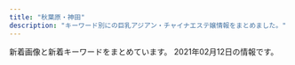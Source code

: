```yaml
---
title: "秋葉原・神田"
description: "キーワード別にの巨乳アジアン・チャイナエステ嬢情報をまとめました。"
---
```


新着画像と新着キーワードをまとめています。
2021年02月12日の情報です。

<DmmAffiliateIns />
<KeywordTable
  shops={
    [
    {
        "url": "http://esthe-aroma.pink/",
        "keywords": {
            "D": 4,
            "E": 1,
            "C": 2,
            "86": 4,
            "85": 2,
            "87": 1
        },
        "name": "\u604b\u306e\u65e5",
        "img_links": [
            "http://esthe-aroma.pink/img/m60.jpg",
            "http://esthe-aroma.pink/img/m1.jpg",
            "http://esthe-aroma.pink/img/noo.png",
            "http://esthe-aroma.pink/img/cg011.jpg",
            "http://esthe-aroma.pink/img/m30.jpg",
            "http://esthe-aroma.pink/img/cg05.jpg",
            "http://esthe-aroma.pink/img/no.png",
            "http://esthe-aroma.pink/img/m6.jpg",
            "http://esthe-aroma.pink/img/m4.jpg",
            "http://esthe-aroma.pink/img/cg01.jpg",
            "http://esthe-aroma.pink/img/top.jpg",
            "http://esthe-aroma.pink/img/m3.jpg",
            "http://esthe-aroma.pink/img/stan.png",
            "http://esthe-aroma.pink/img/cg021.jpg",
            "http://esthe-aroma.pink/img/cg02.jpg",
            "http://esthe-aroma.pink/img/cg04.jpg",
            "http://esthe-aroma.pink/img/m2.jpg",
            "http://esthe-aroma.pink/img/m5.jpg",
            "http://esthe-aroma.pink/img/cg06.jpg",
            "http://esthe-aroma.pink/img/m10.jpg",
            "http://esthe-aroma.pink/img/fla.jpg",
            "http://esthe-aroma.pink/img/m20.jpg",
            "http://esthe-aroma.pink/img/cg03.jpg",
            "http://esthe-aroma.pink/img/cg07.jpg"
        ],
        "station": "JR\u795e\u7530\u99c5\u6771\u53e3"
    },
    {
        "url": "https://kanda-on.work/",
        "name": "\u6e29",
        "station": "JR\u795e\u7530\u99c5\u897f\u53e3",
        "keywords": {
            "C": 33,
            "F": 32,
            "\u4e73": 4,
            "\u5de8\u4e73": 4
        },
        "img_links": [
            "https://kanda-on.work/images/st/st_ruru.jpg",
            "https://kanda-on.work/images/st/st_natsuko.jpg",
            "https://kanda-on.work/images/st/st_yuri.jpg",
            "https://kanda-on.work/images/st/st_akari.jpg",
            "https://kanda-on.work/images/st/st_mika2.jpg",
            "https://kanda-on.work/images/st/st_yuzuki.jpg",
            "https://kanda-on.work/images/st/st_koko.jpg",
            "https://kanda-on.work/images/st/st_moe.jpg",
            "https://kanda-on.work/images/top_campaign_bottom.jpg",
            "https://kanda-on.work/images/st/st_arisa.jpg",
            "https://kanda-on.work/images/st/st_maya.jpg",
            "https://kanda-on.work/images/st/st_kana.jpg",
            "https://kanda-on.work/images/st/st_rara.jpg",
            "https://kanda-on.work/images/st/st_mina.jpg",
            "https://kanda-on.work/images/st/st_mika.jpg",
            "https://kanda-on.work/images/st/st_kiki.jpg",
            "https://kanda-on.work/images/top.png",
            "https://kanda-on.work/images/st/st_ako.jpg",
            "https://kanda-on.work/images/st/st_sakura.jpg",
            "https://kanda-on.work/images/st/st_yuki.jpg",
            "https://kanda-on.work/images/st/st_kaori.jpg",
            "https://kanda-on.work/images/top2.png",
            "https://kanda-on.work/images/st/st_akira.jpg",
            "https://kanda-on.work/images/st/st_lemon.jpg",
            "https://kanda-on.work/images/st/st_miki.jpg",
            "https://kanda-on.work/images/top_campaign.jpg",
            "https://kanda-on.work/images/st/st_rara2.jpg"
        ]
    },
    {
        "keywords": {
            "85": 7,
            "88": 2,
            "C": 9,
            "89": 1,
            "86": 1,
            "84": 2,
            "87": 6
        },
        "url": "http://genki-morix2.asia/",
        "name": "\u5143\u6c17\u30e2\u30ea\u30e2\u30ea",
        "img_links": [
            "http://genki-morix2.asia/img/st47.jpg",
            "http://genki-morix2.asia/img/st16.jpg",
            "http://genki-morix2.asia/img/st54.jpg",
            "http://genki-morix2.asia/img/st56.jpg",
            "http://genki-morix2.asia/img/st019.jpg",
            "http://genki-morix2.asia/img/i.png",
            "http://genki-morix2.asia/img/botton.png",
            "http://genki-morix2.asia/img/Q.png",
            "http://genki-morix2.asia/img/a.png",
            "http://genki-morix2.asia/img/st24.jpg",
            "http://genki-morix2.asia/img/st19.jpg",
            "http://genki-morix2.asia/img/no-photo-newface.jpg",
            "http://genki-morix2.asia/img/st17.jpg",
            "http://genki-morix2.asia/img/st38.jpg",
            "http://genki-morix2.asia/img/st55.jpg",
            "http://genki-morix2.asia/img/st57.jpg",
            "http://genki-morix2.asia/img/st053.jpg",
            "http://genki-morix2.asia/img/st30.jpg",
            "http://genki-morix2.asia/img/sta56.jpg",
            "http://genki-morix2.asia/img/sta57.jpg",
            "http://genki-morix2.asia/img/st53.jpg",
            "http://genki-morix2.asia/img/st52.jpg",
            "http://genki-morix2.asia/img/sta55.jpg"
        ],
        "station": "JR\u795e\u7530\u99c5\u6771\u53e3"
    },
    {
        "keywords": {
            "F": 22,
            "C": 47,
            "E": 50,
            "D": 144,
            "G": 22
        },
        "url": "http://yudokoro.xyz/",
        "name": "\u7652\u51e6\uff5e\u3086\u3069\u3053\u308d",
        "img_links": [
            "http://yudokoro.xyz/images/st/st_maya.jpg",
            "http://yudokoro.xyz/images/concept.jpg",
            "http://yudokoro.xyz/images/header_main_visual2.jpg",
            "http://yudokoro.xyz/images/news_image.jpg",
            "http://yudokoro.xyz/images/header_main_visual1.jpg",
            "http://yudokoro.xyz/images/st/st_miho.jpg",
            "http://yudokoro.xyz/images/st/st_koko.jpg",
            "http://yudokoro.xyz/images/st/st_ana.jpg",
            "http://yudokoro.xyz/images/header_img.png",
            "http://yudokoro.xyz/images/st/st_miro.jpg",
            "http://yudokoro.xyz/images/st/st_rena.jpg",
            "http://yudokoro.xyz/images/st/st_momoka.jpg",
            "http://yudokoro.xyz/images/st/st_ai.jpg",
            "http://yudokoro.xyz/images/header_main_visual3.jpg",
            "http://yudokoro.xyz/images/st/st_ao.jpg",
            "http://yudokoro.xyz/images/st/st_yumi.jpg",
            "http://yudokoro.xyz/images/campaign.jpg",
            "http://yudokoro.xyz/images/st/st_rara.jpg",
            "http://yudokoro.xyz/images/st/st_yuyu.jpg"
        ],
        "station": "JR\u795e\u7530\u99c5\u5317\u53e3"
    },
    {
        "name": "\u697d\u5712",
        "station": "JR\u79cb\u8449\u539f\u99c5\u662d\u548c\u901a\u308a\u53e3",
        "url": "http://rakuen.weblog.tc/",
        "keywords": {
            "D": 3,
            "86": 3,
            "E": 3,
            "85": 2,
            "87": 1,
            "90": 1
        },
        "img_links": [
            "http://rakuen.weblog.tc/2/uploadimg/1610606335.jpg",
            "http://rakuen.weblog.tc/sys2.jpg",
            "http://rakuen.weblog.tc/2/uploadimg/1591787978.jpg",
            "http://rakuen.weblog.tc/head.jpg",
            "http://rakuen.weblog.tc/sys1.jpg",
            "http://rakuen.weblog.tc/2/uploadimg/1604372331.jpg",
            "http://rakuen.weblog.tc/int1.png",
            "http://rakuen.weblog.tc/news.jpg",
            "http://rakuen.weblog.tc/s1.png",
            "http://rakuen.weblog.tc/2/uploadimg/1597806778.jpg",
            "http://rakuen.weblog.tc/staff_t.jpg",
            "http://rakuen.weblog.tc/2/uploadimg/1608816747.jpg",
            "http://rakuen.weblog.tc/2/uploadimg/1587527512.jpg",
            "http://rakuen.weblog.tc/2/uploadimg/1587527299.jpg",
            "http://rakuen.weblog.tc/2/uploadimg/1607661251.jpg",
            "http://rakuen.weblog.tc/2/uploadimg/1610606104.jpg"
        ]
    },
    {
        "url": "http://loman.ies.fun/",
        "name": "\u30cf\u30d4\u30cd\u30b9",
        "img_links": [
            "http://loman.ies.fun/photos/sites/33/2020/03/2020032611522152.jpg",
            "http://loman.ies.fun/images/top.png",
            "http://loman.ies.fun/photos/sites/33/2020/03/202003261158439.jpg",
            "http://loman.ies.fun/images/room4.jpg",
            "http://loman.ies.fun/photos/sites/33/2020/03/2020032611581578.jpg",
            "http://loman.ies.fun/photos/sites/33/2020/03/202003261151446.jpg",
            "http://loman.ies.fun/photos/sites/33/2020/03/2020032611443518.jpg",
            "http://loman.ies.fun/photos/sites/33/2020/03/2020032611445837.jpg",
            "http://loman.ies.fun/images/room2.jpg",
            "http://loman.ies.fun/photos/sites/33/2020/03/2020032611153250.jpg",
            "http://loman.ies.fun/images/room3.jpg",
            "http://loman.ies.fun/photos/sites/33/2020/03/2020032611565659.jpg",
            "http://loman.ies.fun/images/girl-z1.jpg",
            "http://loman.ies.fun/photos/sites/33/2020/03/2020032611565587.jpg",
            "http://loman.ies.fun/images/room1.jpg",
            "http://loman.ies.fun/images/mobile.jpg",
            "http://loman.ies.fun/photos/sites/33/2020/03/2020032611445885.jpg",
            "http://loman.ies.fun/photos/sites/33/2020/03/2020032611581687.jpg",
            "http://loman.ies.fun/images/girl-z2.jpg",
            "http://loman.ies.fun/images/s_news.png",
            "http://loman.ies.fun/photos/sites/33/2020/03/2020032611562755.jpg",
            "http://loman.ies.fun/photos/sites/33/2020/03/202003261138067.jpg",
            "http://loman.ies.fun/photos/sites/33/2020/03/2020032612000446.jpg",
            "http://loman.ies.fun/photos/sites/33/2020/03/2020032611553428.jpg",
            "http://loman.ies.fun/photos/sites/33/2020/08/2020081913260795.jpg",
            "http://loman.ies.fun/photos/sites/33/2020/03/2020032611565613.jpg",
            "http://loman.ies.fun/photos/sites/33/2020/03/202003261200240.jpg",
            "http://loman.ies.fun/photos/sites/33/2020/03/2020032611584396.jpg",
            "http://loman.ies.fun/images/s_staff.png",
            "http://loman.ies.fun/photos/sites/33/2020/03/2020032611511046.jpg",
            "http://loman.ies.fun/photos/sites/33/2020/03/2020032611555543.jpg",
            "http://loman.ies.fun/images/s_pick.png"
        ],
        "station": "JR\u795e\u7530\u99c5\u5317\u53e3",
        "keywords": {
            "E": 4,
            "87": 4,
            "86": 8,
            "89": 1,
            "C": 33,
            "88": 1,
            "D": 11,
            "85": 5,
            "83": 2
        }
    },
    {
        "img_links": [
            "http://refresh-salon.tokyo/images/img/wanted.jpg",
            "http://refresh-salon.tokyo/images/st/st_miko.jpg",
            "http://refresh-salon.tokyo/images/st/st_junko.jpg",
            "http://refresh-salon.tokyo/images/st/st_nana.jpg",
            "http://refresh-salon.tokyo/images/st/st_saya.jpg",
            "http://refresh-salon.tokyo/images/st/st_mei.jpg",
            "http://refresh-salon.tokyo/images/st/st_mariko.jpg",
            "http://refresh-salon.tokyo/images/st/st_momo.jpg",
            "http://refresh-salon.tokyo/images/st/st_risa.jpg",
            "http://refresh-salon.tokyo/images/st/st_aiko.jpg",
            "http://refresh-salon.tokyo/images/st/st_anna.jpg",
            "http://refresh-salon.tokyo/images/st/st_koko.jpg",
            "http://refresh-salon.tokyo/images/topimage/main2.jpg",
            "http://refresh-salon.tokyo/images/st/st_rin.jpg"
        ],
        "keywords": {
            "E": 2,
            "G": 2,
            "C": 41,
            "D": 20
        },
        "url": "http://refresh-salon.tokyo/",
        "station": "JR\u795e\u7530\u99c5\u897f\u53e3",
        "name": "\u3082\u307f\u697d"
    },
    {
        "img_links": [
            "https://yumegokochi1.com/_src/49690958/mikinew22.png",
            "https://yumegokochi1.com/_src/49451712/gettyimages-1124713982.jpg",
            "https://yumegokochi1.com/_src/49451747/mikinew22.png",
            "https://yumegokochi1.com/_src/49451739/s__37322773.jpg",
            "https://yumegokochi1.com/_src/49451725/img20200920211111185467.png",
            "https://yumegokochi1.com/_src/49451706/img20200921221149975618.png",
            "https://yumegokochi1.com/_src/49451708/img20200921221149975618.png",
            "https://yumegokochi1.com/_src/49451698/img20200920211111185467.png",
            "https://yumegokochi1.com/_src/49801147/1.jpg",
            "https://yumegokochi1.com/_src/49451694/img20200920141422782540.png",
            "https://yumegokochi1.com/_src/49451704/img20200921221149975618.png",
            "https://yumegokochi1.com/_src/49451762/9dfc3519-db15-4421-9d5a-72bca41cf758.jpg",
            "https://yumegokochi1.com/_src/49451690/tel.png",
            "https://yumegokochi1.com/_src/49451753/mikinew22.png",
            "https://yumegokochi1.com/_src/52740115/valentine.jpg",
            "https://yumegokochi1.com/_src/49800472/mikinew22.png",
            "https://yumegokochi1.com/_src/49451804/9dfc3519-db15-4421-9d5a-72bca41cf758.jpg",
            "https://yumegokochi1.com/_src/49800470/mikinew22.png",
            "https://yumegokochi1.com/_src/49451757/mikinew22.png",
            "https://yumegokochi1.com/_src/49451755/mikinew22.png",
            "https://yumegokochi1.com/_src/49800856/2.jpg",
            "https://yumegokochi1.com/_src/49600659/mikinew22.png",
            "https://yumegokochi1.com/_src/49451759/mikinew22.png",
            "https://yumegokochi1.com/_src/49451761/73712a1b-86b8-482b-b4d2-d8a85862327f.jpg",
            "https://yumegokochi1.com/_src/49800727/1.jpg",
            "https://yumegokochi1.com/_src/49451710/gettyimages-1124713982.jpg",
            "https://yumegokochi1.com/_src/49451721/2019-06-03_20200201221114.png",
            "https://yumegokochi1.com/_src/49451769/sign.png",
            "https://yumegokochi1.com/_src/49601606/mikinew22.png",
            "https://yumegokochi1.com/_src/49451751/s__37707790.jpg",
            "https://yumegokochi1.com/_src/49451688/mikinew22.png",
            "https://yumegokochi1.com/_src/49690956/mikinew22.png",
            "https://yumegokochi1.com/_src/49451741/panda.png",
            "https://yumegokochi1.com/_src/49451714/img20200920211111185467.png",
            "https://yumegokochi1.com/_src/49601604/img_5364.png",
            "https://yumegokochi1.com/_src/49600657/mikinew22.png",
            "https://yumegokochi1.com/_src/49451724/2019-06-03_20200201221114.png"
        ],
        "station": "JR\u79cb\u8449\u539f\u99c5\u662d\u548c\u901a\u308a\u53e3",
        "keywords": {},
        "url": "https://yumegokochi1.com/",
        "name": "\u30d1\u30f3\u30c0\u30de\u30c3\u30b5\u30fc\u30b8"
    },
    {
        "url": "http://massage-esthe.xyz/",
        "img_links": [
            "http://massage-esthe.xyz/img/st4.jpg",
            "http://massage-esthe.xyz/img/fla.jpg",
            "http://massage-esthe.xyz/img/top.jpg",
            "http://massage-esthe.xyz/img/eve.jpg",
            "http://massage-esthe.xyz/img/sta1.jpg",
            "http://massage-esthe.xyz/img/r4.jpg",
            "http://massage-esthe.xyz/img/st2.jpg",
            "http://massage-esthe.xyz/img/r1.jpg",
            "http://massage-esthe.xyz/img/sta2.jpg",
            "http://massage-esthe.xyz/img/st5.jpg",
            "http://massage-esthe.xyz/img/r2.jpg",
            "http://massage-esthe.xyz/img/no.png",
            "http://massage-esthe.xyz/img/sta4.jpg",
            "http://massage-esthe.xyz/img/nosta.jpg",
            "http://massage-esthe.xyz/img/sta5.jpg",
            "http://massage-esthe.xyz/img/sta3.jpg",
            "http://massage-esthe.xyz/img/st1.jpg",
            "http://massage-esthe.xyz/img/st3.jpg"
        ],
        "keywords": {
            "86": 11
        },
        "name": "\u7652\u3057\u306e\u68ee",
        "station": "JR\u795e\u7530\u99c5\u897f\u53e3"
    },
    {
        "img_links": [
            "http://chou-massage.work/sp/img/st3.jpg",
            "http://chou-massage.work/img/sta4.jpg",
            "http://chou-massage.work/sp/img/st2.jpg",
            "http://chou-massage.work/sp/img/sta1.jpg",
            "http://chou-massage.work/img/fla-3.jpg",
            "http://chou-massage.work/sp/img/fla-1.jpg",
            "http://chou-massage.work/sp/img/mo.png",
            "http://chou-massage.work/sp/img/botton.jpg",
            "http://chou-massage.work/img/sta7.jpg",
            "http://chou-massage.work/img/st8.jpg",
            "http://chou-massage.work/sp/img/sta2.jpg",
            "http://chou-massage.work/img/st1.jpg",
            "http://chou-massage.work/sp/img/sta7.jpg",
            "http://chou-massage.work/sp/img/sta3.jpg",
            "http://chou-massage.work/sp/img/acc.jpg",
            "http://chou-massage.work/img/sta1.jpg",
            "http://chou-massage.work/img/st2.jpg",
            "http://chou-massage.work/img/st4.jpg",
            "http://chou-massage.work/img/mo.png",
            "http://chou-massage.work/sp/img/st4.jpg",
            "http://chou-massage.work/sp/img/sta8.jpg",
            "http://chou-massage.work/sp/img/fla-3.jpg",
            "http://chou-massage.work/img/sta3.jpg",
            "http://chou-massage.work/sp/img/st8.jpg",
            "http://chou-massage.work/img/st7.jpg",
            "http://chou-massage.work/img/sta8.jpg",
            "http://chou-massage.work/sp/img/st7.jpg",
            "http://chou-massage.work/sp/img/sta4.jpg",
            "http://chou-massage.work/sp/img/fla-2.jpg",
            "http://chou-massage.work/sp/img/st1.jpg",
            "http://chou-massage.work/img/botton.jpg",
            "http://chou-massage.work/img/st3.jpg",
            "http://chou-massage.work/img/acc.jpg",
            "http://chou-massage.work/img/fla-2.jpg",
            "http://chou-massage.work/img/fla-1.jpg",
            "http://chou-massage.work/img/sta2.jpg"
        ],
        "name": "\u8776",
        "keywords": {
            "85": 2,
            "D": 12,
            "86": 10,
            "87": 8,
            "E": 8,
            "C": 26
        },
        "url": "http://chou-massage.work/",
        "station": "JR\u795e\u7530\u99c5\u897f\u53e3"
    },
    {
        "keywords": {},
        "name": "\u5409\u96c5",
        "url": "http://ziya7788.info/",
        "station": "JR\u79cb\u8449\u539f\u99c5\u662d\u548c\u901a\u308a\u53e3",
        "img_links": [
            "http://ziya7788.info/images/top-1_09.jpg",
            "http://ziya7788.info/images/top-munu-1_03.jpg",
            "http://ziya7788.info/images/top-munu-1_05.jpg",
            "http://ziya7788.info/images/top-news.jpg",
            "http://ziya7788.info/images/top-1_04.jpg",
            "http://ziya7788.info/images/top-1_01.jpg",
            "http://ziya7788.info/images/i-5.jpg",
            "http://ziya7788.info/images/top-1_07.jpg",
            "http://ziya7788.info/images/i-2.jpg",
            "http://ziya7788.info/images/top-1_03.jpg",
            "http://ziya7788.info/images/index_qr.jpg",
            "http://ziya7788.info/images/top-munu-1_04.jpg",
            "http://ziya7788.info/images/top-munu-1_02.jpg",
            "http://ziya7788.info/images/top-munu-1_01.jpg",
            "http://ziya7788.info/images/top-1_02.jpg",
            "http://ziya7788.info/images/staff-img.jpg",
            "http://ziya7788.info/images/top-munu-1_06.jpg",
            "http://ziya7788.info/images/top-img.jpg",
            "http://ziya7788.info/images/top-1_08.jpg",
            "http://ziya7788.info/images/i-6.jpg",
            "http://ziya7788.info/images/top-1_05.jpg",
            "http://ziya7788.info/images/i-4.jpg",
            "http://ziya7788.info/images/top-1_06.jpg",
            "http://ziya7788.info/images/i-1.jpg",
            "http://ziya7788.info/images/i-3.jpg"
        ]
    },
    {
        "img_links": [
            "https://kanda-massage.com/images_staff/190/101520025592.jpg",
            "https://kanda-massage.com/images/bnr_88_31.png",
            "https://kanda-massage.com/images_staff/191/111612091561.jpg",
            "https://kanda-massage.com/images_staff/182/012801051221.jpg",
            "https://kanda-massage.com/images/btn_back.png",
            "https://kanda-massage.com/images_staff/175/111615335228.jpg",
            "https://kanda-massage.com/images_staff/183/091910451054.jpg",
            "https://kanda-massage.com/images/bnr_200_40.png",
            "https://kanda-massage.com/images/info_txt.png",
            "https://kanda-massage.com/images/footer_mobile.png",
            "https://kanda-massage.com/images/bnr_468_60.png",
            "https://kanda-massage.com/images_staff/167/101810131159.jpg",
            "https://kanda-massage.com/images/img_header.png",
            "https://kanda-massage.com/images/btn_next.png",
            "https://kanda-massage.com/images_staff/174/091416423686.jpg",
            "https://kanda-massage.com/images/vis_castframe_02.png",
            "https://kanda-massage.com/images_staff/188/020513531622.jpg",
            "https://kanda-massage.com/images_banner/111517152351.jpg",
            "https://kanda-massage.com/images/btn_magazine.png",
            "https://kanda-massage.com/images/corona.jpg",
            "https://kanda-massage.com/images/no_image.jpg",
            "https://kanda-massage.com/images_banner/111517235762.jpg",
            "https://kanda-massage.com/images/koko_468x60.png",
            "https://kanda-massage.com/images_banner/11111638218.jpg",
            "https://kanda-massage.com/images/new_girl.png",
            "https://kanda-massage.com/images_staff/193/112917122759.jpg",
            "https://kanda-massage.com/images/bnr_160_45.png",
            "https://kanda-massage.com/images/img_concept_01.png",
            "https://kanda-massage.com/images_staff/195/020121554998.jpg",
            "https://kanda-massage.com/images/icon_new.png",
            "https://kanda-massage.com/images_topics/images/12gal.png",
            "https://kanda-massage.com/images_staff/181/091417192853.jpg",
            "https://kanda-massage.com/images_staff/194/12181019056.jpg",
            "https://kanda-massage.com/images_topics/images/1gal.png",
            "https://kanda-massage.com/images_banner/111713262692.jpg",
            "https://kanda-massage.com/images_staff/184/113019080934.jpg",
            "https://kanda-massage.com/images_banner/112217520437.jpg",
            "https://kanda-massage.com/images_staff/174/09141719557.jpg"
        ],
        "name": "\u30d3\u30fc\u30c1\u306e\u85ab",
        "station": "JR\u795e\u7530\u99c5\u6771\u53e3",
        "keywords": {
            "F": 4,
            "84": 2,
            "85": 3,
            "83": 2,
            "86": 2,
            "E": 2,
            "D": 3,
            "87": 3,
            "88": 1,
            "C": 4
        },
        "url": "https://kanda-massage.com/"
    },
    {
        "keywords": {
            "86": 1,
            "88": 1,
            "D": 6,
            "F": 2,
            "G": 1,
            "90": 1,
            "89": 1,
            "87": 5
        },
        "img_links": [
            "http://www.rave.masg.info/images/new3.png",
            "http://www.rave.masg.info/images/zi_staff.png",
            "http://www.rave.masg.info/files/005.jpg",
            "http://www.rave.masg.info/images/new1.png",
            "http://www.rave.masg.info/images/shop/shop02.jpg",
            "http://www.rave.masg.info/files/005-03.jpg",
            "http://www.rave.masg.info/images/pick.png",
            "http://www.rave.masg.info/files/002.jpg",
            "http://www.rave.masg.info/files/006-03.jpg",
            "http://www.rave.masg.info/images/shop/shop04.jpg",
            "http://www.rave.masg.info/files/009-02.jpg",
            "http://www.rave.masg.info/files/008-02.jpg",
            "http://www.rave.masg.info/files/002-02.jpg",
            "http://www.rave.masg.info/files/002-03.jpg",
            "http://www.rave.masg.info/files/005-02.jpg",
            "http://www.rave.masg.info/files/001-03.jpg",
            "http://www.rave.masg.info/images/service.png",
            "http://www.rave.masg.info/images/shop/shop03.jpg",
            "http://www.rave.masg.info/files/014-02.jpg",
            "http://www.rave.masg.info/images/s2.jpg",
            "http://www.rave.masg.info/files/015-02.jpg",
            "http://www.rave.masg.info/files/001-02.jpg",
            "http://www.rave.masg.info/files/003.jpg",
            "http://www.rave.masg.info/images/infotiao1.jpg",
            "http://www.rave.masg.info/images/s4.jpg",
            "http://www.rave.masg.info/images/main_bottom.png",
            "http://www.rave.masg.info/images/s3.jpg",
            "http://www.rave.masg.info/files/015-03.jpg",
            "http://www.rave.masg.info/files/001.jpg",
            "http://www.rave.masg.info/images/zi_massage.png",
            "http://www.rave.masg.info/files/003-02.jpg",
            "http://www.rave.masg.info/files/008-03.jpg",
            "http://www.rave.masg.info/images/maga.jpg",
            "http://www.rave.masg.info/files/015.jpg",
            "http://www.rave.masg.info/files/009.jpg",
            "http://www.rave.masg.info/files/014-03.jpg",
            "http://www.rave.masg.info/images/tel.png",
            "http://www.rave.masg.info/files/006-02.jpg",
            "http://www.rave.masg.info/images/main_top.png",
            "http://www.rave.masg.info/images/s1.jpg",
            "http://www.rave.masg.info/files/014.jpg",
            "http://www.rave.masg.info/images/shop/shop01.jpg",
            "http://www.rave.masg.info/images/xian.png",
            "http://www.rave.masg.info/files/003-03.jpg",
            "http://www.rave.masg.info/files/008.jpg",
            "http://www.rave.masg.info/files/006.jpg",
            "http://www.rave.masg.info/files/009-03.jpg",
            "http://www.rave.masg.info/images/s5.jpg"
        ],
        "url": "http://www.rave.masg.info/",
        "name": "RAVE \u30ec\u30a4\u30f4",
        "station": "JR\u79cb\u8449\u539f\u99c5\u662d\u548c\u901a\u308a\u53e3"
    },
    {
        "img_links": [
            "http://www.lovegarden-s.info/photo/home/8341599896251.jpg",
            "http://www.lovegarden-s.info/photo/202009/15998962431272351164.jpeg",
            "http://www.lovegarden-s.info/img/staff.png",
            "http://www.lovegarden-s.info/photo/202002/15809557251246469135.jpg",
            "http://www.lovegarden-s.info/photo/home/4781579678186.jpg",
            "http://www.lovegarden-s.info/photo/201504/1430403080602083079.jpg",
            "http://www.lovegarden-s.info/photo/home/1071580955755.jpg",
            "http://www.lovegarden-s.info/photo/home/4231542036212.jpg",
            "http://www.lovegarden-s.info/photo/201811/15420361921270089007.jpg",
            "http://www.lovegarden-s.info/photo/home/7251576458086.jpg",
            "http://www.lovegarden-s.info/photo/202002/1580969705245014003.jpeg",
            "http://www.lovegarden-s.info/photo/home/8951576457983.jpg",
            "http://www.lovegarden-s.info/photo/home/8651455104921.jpg",
            "http://www.lovegarden-s.info/img/link.png",
            "http://www.lovegarden-s.info/photo/201602/14547356612012610027.jpg",
            "http://www.lovegarden-s.info/photo/201912/15762826581589257136.jpeg",
            "http://www.lovegarden-s.info/photo/home/8901454735680.jpg",
            "http://www.lovegarden-s.info/img/top.png",
            "http://www.lovegarden-s.info/img/re2.png",
            "http://www.lovegarden-s.info/img/img2.png",
            "http://www.lovegarden-s.info/photo/home/9601430403087.jpg",
            "http://www.lovegarden-s.info/photo/201912/15762841361405259657.png",
            "http://www.lovegarden-s.info/photo/202001/15796781601253232552.jpg",
            "http://www.lovegarden-s.info/img/pic_info.png",
            "http://www.lovegarden-s.info/img/img1.png",
            "http://www.lovegarden-s.info/photo/home/4831576458331.jpg",
            "http://www.lovegarden-s.info/img/return.png",
            "http://www.lovegarden-s.info/photo/201602/1455104915985663806.jpg",
            "http://www.lovegarden-s.info/photo/home/9871580969716.jpg",
            "http://www.lovegarden-s.info/img/info.png",
            "http://www.lovegarden-s.info/photo/201912/15764583101976861511.jpg"
        ],
        "station": "JR\u79cb\u8449\u539f\u99c5\u662d\u548c\u901a\u308a\u53e3",
        "keywords": {
            "E": 2,
            "89": 4,
            "D": 18,
            "87": 8,
            "85": 6,
            "86": 4
        },
        "url": "http://www.lovegarden-s.info/",
        "name": "\u30e9\u30d6\u30ac\u30fc\u30c7\u30f3"
    },
    {
        "station": "JR\u79cb\u8449\u539f\u99c5\u662d\u548c\u901a\u308a\u53e3",
        "img_links": [
            "http://yu-ai.work/img/st19.jpg",
            "http://yu-ai.work/img/st12.jpg",
            "http://yu-ai.work/sp/img/cam.jpg",
            "http://yu-ai.work/img/sc15.jpg",
            "http://yu-ai.work/img/sta15.jpg",
            "http://yu-ai.work/img/sta17.jpg",
            "http://yu-ai.work/sp/img/sta9.jpg",
            "http://yu-ai.work/img/sta16.jpg",
            "http://yu-ai.work/img/st0013.jpg",
            "http://yu-ai.work/sp/img/p17.jpg",
            "http://yu-ai.work/img/st0012.jpg",
            "http://yu-ai.work/sp/img/p20.jpg",
            "http://yu-ai.work/sp/img/acc1.jpg",
            "http://yu-ai.work/img/st012.jpg",
            "http://yu-ai.work/img/sc16.jpg",
            "http://yu-ai.work/img/men-es-ran.jpg",
            "http://yu-ai.work/sp/img/botton.jpg",
            "http://yu-ai.work/sp/img/add.jpg",
            "http://yu-ai.work/sp/img/info.jpg",
            "http://yu-ai.work/img/sc9.jpg",
            "http://yu-ai.work/img/sc20.jpg",
            "http://yu-ai.work/img/sta14.jpg",
            "http://yu-ai.work/img/sc13.jpg",
            "http://yu-ai.work/sp/img/acc3.jpg",
            "http://yu-ai.work/img/st014.jpg",
            "http://yu-ai.work/img/st20.jpg",
            "http://yu-ai.work/img/st019.jpg",
            "http://yu-ai.work/sp/img/t-s.jpg",
            "http://yu-ai.work/img/sta12.jpg",
            "http://yu-ai.work/img/sta13.jpg",
            "http://yu-ai.work/sp/img/sta12.jpg",
            "http://yu-ai.work/sp/img/tel.jpg",
            "http://yu-ai.work/sp/img/t-t.jpg",
            "http://yu-ai.work/sp/img/sta14.jpg",
            "http://yu-ai.work/img/sc10.jpg",
            "http://yu-ai.work/img/st16.jpg",
            "http://yu-ai.work/sp/img/sta20.jpg",
            "http://yu-ai.work/sp/img/time.jpg",
            "http://yu-ai.work/img/st010.jpg",
            "http://yu-ai.work/img/acc2.jpg",
            "http://yu-ai.work/img/st10.jpg",
            "http://yu-ai.work/sp/img/pic.jpg",
            "http://yu-ai.work/img/head.jpg",
            "http://yu-ai.work/img/botton.jpg",
            "http://yu-ai.work/img/st18.jpg",
            "http://yu-ai.work/img/st17.jpg",
            "http://yu-ai.work/img/st9.jpg",
            "http://yu-ai.work/img/sta10.jpg",
            "http://yu-ai.work/img/sc17.jpg",
            "http://yu-ai.work/sp/img/tit.jpg",
            "http://yu-ai.work/img/st15.jpg",
            "http://yu-ai.work/sp/img/sys.jpg",
            "http://yu-ai.work/sp/img/t-a.jpg",
            "http://yu-ai.work/img/acc3.jpg",
            "http://yu-ai.work/sp/img/t-o.jpg",
            "http://yu-ai.work/img/fla.jpg",
            "http://yu-ai.work/img/sta19.jpg",
            "http://yu-ai.work/img/acc1.jpg",
            "http://yu-ai.work/img/sc19.jpg",
            "http://yu-ai.work/img/sta18.jpg",
            "http://yu-ai.work/img/st018.jpg",
            "http://yu-ai.work/sp/img/p19.jpg",
            "http://yu-ai.work/img/st14.jpg",
            "http://yu-ai.work/img/sta20.jpg",
            "http://yu-ai.work/sp/img/sta10.jpg",
            "http://yu-ai.work/img/st020.jpg",
            "http://yu-ai.work/sp/img/sta16.jpg",
            "http://yu-ai.work/sp/img/t-r.jpg",
            "http://yu-ai.work/sp/img/pc.jpg",
            "http://yu-ai.work/img/sc14.jpg",
            "http://yu-ai.work/sp/img/p18.jpg",
            "http://yu-ai.work/sp/img/sta17.jpg",
            "http://yu-ai.work/img/st13.jpg",
            "http://yu-ai.work/img/sta9.jpg",
            "http://yu-ai.work/img/st015.jpg",
            "http://yu-ai.work/img/st009.jpg",
            "http://yu-ai.work/sp/img/sta18.jpg",
            "http://yu-ai.work/img/sc18.jpg",
            "http://yu-ai.work/sp/img/sta13.jpg",
            "http://yu-ai.work/img/st09.jpg",
            "http://yu-ai.work/sp/img/sta15.jpg",
            "http://yu-ai.work/img/st013.jpg",
            "http://yu-ai.work/sp/img/sta19.jpg",
            "http://yu-ai.work/sp/img/acc2.jpg",
            "http://yu-ai.work/img/nos.jpg",
            "http://yu-ai.work/img/sc12.jpg"
        ],
        "name": "\u7652\u611b",
        "keywords": {
            "E": 3,
            "C": 24,
            "86": 3,
            "84": 3,
            "87": 3,
            "85": 24,
            "D": 24
        },
        "url": "http://yu-ai.work/"
    },
    {
        "url": "https://www.a-side.com/k-kourakuen/",
        "keywords": {
            "F": 4,
            "C": 13,
            "\u4e73": 11,
            "E": 15,
            "H": 3,
            "\u304a\u3063\u3071\u3044": 1,
            "85": 19,
            "86": 13,
            "D": 47,
            "\u30bb\u30af\u30b7\u30fc": 1,
            "\u5de8\u4e73": 10,
            "88": 6,
            "89": 7,
            "96": 3,
            "87": 30,
            "83": 6,
            "90": 4,
            "84": 11,
            "\u80f8": 1
        },
        "name": "\u5eb7\u697d\u5712",
        "station": "JR\u795e\u7530\u99c5\u5317\u53e3",
        "img_links": [
            "https://img.a-side.com/photo/koko/14648/massage/3.jpg",
            "https://img.a-side.com/photo/premium/20180601/14648_01_03_s.jpg",
            "https://img.a-side.com/photo/koko/16272/image.jpg",
            "https://www.a-side.com/k-kourakuen/images/massage/photo02.jpg",
            "https://static.a-side.com/photo/shop/33321/list.jpg",
            "https://static.a-side.com/photo/shop/15122/list.jpg",
            "https://static.a-side.com/photo/shop/19746/list.jpg",
            "https://static.a-side.com/photo/shop/31388/list.jpg",
            "https://img.a-side.com/photo/digicame/20210205/29625_04.jpg",
            "https://img.a-side.com/photo/premium/20190308/14648_01_sp.jpg",
            "https://img.a-side.com/photo/digicame/20210129/35086_04.jpg",
            "https://static.a-side.com/photo/shop/29730/list.jpg",
            "https://static.a-side.com/photo/shop/24528/list.jpg",
            "https://img.a-side.com/photo/digicame/20210205/29625_03.jpg",
            "https://static.a-side.com/photo/shop/31411/list.jpg",
            "https://img.a-side.com/photo/weekly/20201030/bn.jpg",
            "https://static.a-side.com/photo/shop/31406/list.jpg",
            "https://img.a-side.com/photo/weekly/20210212/20.jpg",
            "https://static.a-side.com/photo/shop/22456/list.jpg",
            "https://img.a-side.com/photo/koko/30430/thumb.jpg",
            "https://static.a-side.com/photo/shop/21913/list.jpg",
            "https://img.a-side.com/photo/premium/20210202/34965_01_sp.jpg",
            "https://img.a-side.com/photo/koko/34140/image.jpg",
            "https://img.a-side.com/photo/question/20180314/bn.jpg",
            "https://img.a-side.com/photo/koko/14648/massage/2.jpg",
            "https://static.a-side.com/photo/shop/29848/list.jpg",
            "https://img.a-side.com/photo/digicame/20210205/29625_01.jpg",
            "https://img.a-side.com/photo/weekly/20200828/bn.jpg",
            "https://img.a-side.com/photo/digicame/20210205/12823_02.jpg",
            "https://img.a-side.com/photo/koko/33456/thumb.jpg",
            "https://static.a-side.com/photo/shop/31695/list.jpg",
            "https://static.a-side.com/photo/shop/31414/list.jpg",
            "https://static.a-side.com/photo/shop/34987/list.jpg",
            "https://www.a-side.com/k-kourakuen/images/info/photo02.jpg",
            "https://img.a-side.com/photo/koko/30371/image.jpg",
            "https://img.a-side.com/photo/koko/14648/route/1.jpg",
            "https://img.a-side.com/photo/premium/20210211/27898_01_top2.jpg",
            "https://static.a-side.com/photo/shop/24920/list.jpg",
            "https://static.a-side.com/photo/shop/16482/list.jpg",
            "https://static.a-side.com/photo/shop/30509/list.jpg",
            "https://img.a-side.com/photo/premium/20190305/14648_01_06_s.jpg",
            "https://img.a-side.com/photo/weekly/20210205/bn.jpg",
            "https://img.a-side.com/photo/koko/14648/shop/1.jpg",
            "https://img.a-side.com/photo/premium/20180601/14648_01_02_s.jpg",
            "https://img.a-side.com/photo/weekly/20210212/sp.jpg",
            "https://static.a-side.com/photo/shop/33606/list.jpg",
            "https://static.a-side.com/photo/shop/33596/list.jpg",
            "https://img.a-side.com/photo/digicame/20210211/20335_04.jpg",
            "https://img.a-side.com/photo/weekly/20210212/19.jpg",
            "https://img.a-side.com/photo/question/20170215/bn.jpg",
            "https://img.a-side.com/photo/question/20201221/photo02.jpg",
            "https://img.a-side.com/photo/weekly/20201204/bn.jpg",
            "https://static.a-side.com/photo/shop/32320/list.jpg",
            "https://img.a-side.com/photo/koko/18614/image.jpg",
            "https://static.a-side.com/photo/shop/21540/list.jpg",
            "https://img.a-side.com/photo/weekly/20210212/03.jpg",
            "https://img.a-side.com/photo/weekly/20210129/bn.jpg",
            "https://img.a-side.com/photo/weekly/20210212/08.jpg",
            "https://img.a-side.com/photo/digicame/20210212/31387_01.jpg",
            "https://img.a-side.com/photo/weekly/20201218/bn.jpg",
            "https://img.a-side.com/photo/premium/20210126/18614_01_top1.jpg",
            "https://static.a-side.com/photo/shop/20335/list.jpg",
            "https://img.a-side.com/photo/koko/26192/image.jpg",
            "https://static.a-side.com/photo/shop/31534/list.jpg",
            "https://img.a-side.com/photo/koko/31363/image.jpg",
            "https://img.a-side.com/photo/digicame/20210115/14648_01.jpg",
            "https://img.a-side.com/photo/digicame/20210201/32458_04.jpg",
            "https://static.a-side.com/photo/shop/34961/list.jpg",
            "https://img.a-side.com/photo/premium/20210211/27898_01_top1.jpg",
            "https://img.a-side.com/photo/weekly/20210212/17.jpg",
            "https://img.a-side.com/photo/premium/20210210/31695_01_top1.jpg",
            "https://www.a-side.com/k-kourakuen/staff/haru/index.jpg",
            "https://static.a-side.com/photo/shop/30346/list.jpg",
            "https://img.a-side.com/photo/weekly/20210122/bn.jpg",
            "https://static.a-side.com/photo/shop/26547/list.jpg",
            "https://img.a-side.com/photo/digicame/20210205/12823_01.jpg",
            "https://img.a-side.com/photo/koko/14648/shop/3.jpg",
            "https://img.a-side.com/photo/weekly/20210212/02.jpg",
            "https://img.a-side.com/photo/premium/20190305/14648_01_02_s.jpg",
            "https://static.a-side.com/photo/shop/35020/list.jpg",
            "https://static.a-side.com/photo/shop/29625/list.jpg",
            "https://img.a-side.com/photo/weekly/20210108/bn.jpg",
            "https://img.a-side.com/photo/weekly/20210212/16.jpg",
            "https://img.a-side.com/photo/premium/20190305/14648_01_08_s.jpg",
            "https://img.a-side.com/photo/koko/14648/shop/2.jpg",
            "https://img.a-side.com/photo/koko/21985/image.jpg",
            "https://img.a-side.com/photo/premium/20180601/14648_01_sp.jpg",
            "https://www.a-side.com/include/img/top/button_twitter.png",
            "https://img.a-side.com/photo/kandeli/19498.jpg",
            "https://static.a-side.com/photo/shop/28305/list.jpg",
            "https://static.a-side.com/photo/shop/25398/list.jpg",
            "https://img.a-side.com/photo/koko/25875/image.jpg",
            "https://img.a-side.com/photo/question/20201221/bn.jpg",
            "https://static.a-side.com/photo/shop/32607/list.jpg",
            "https://static.a-side.com/photo/shop/30259/list.jpg",
            "https://static.a-side.com/photo/shop/12823/list.jpg",
            "https://static.a-side.com/photo/shop/31400/list.jpg",
            "https://img.a-side.com/photo/premium/20190308/14648_01_05_s.jpg",
            "https://img.a-side.com/photo/premium/20210201/35215_01_sp.jpg",
            "https://www.a-side.com/include/img/common/placeholder.png",
            "https://img.a-side.com/photo/weekly/20200814/bn.jpg",
            "https://static.a-side.com/photo/shop/26974/list.jpg",
            "https://img.a-side.com/photo/premium/20210122/27898_01_top1.jpg",
            "https://img.a-side.com/photo/koko/14648/girls_p/1.jpg",
            "https://img.a-side.com/photo/koko/14648/girls/1.jpg",
            "https://img.a-side.com/photo/question/20171115/bn.jpg",
            "https://img.a-side.com/photo/weekly/20201225/bn.jpg",
            "https://img.a-side.com/photo/koko/14648/route/3.jpg",
            "https://img.a-side.com/photo/premium/20210122/16032_01_top1.jpg",
            "https://static.a-side.com/photo/shop/25170/list.jpg",
            "https://static.a-side.com/photo/shop/21433/list.jpg",
            "https://img.a-side.com/photo/premium/20190307/14648_01_03_s.jpg",
            "https://static.a-side.com/photo/shop/14648/list.jpg",
            "https://static.a-side.com/photo/shop/32833/list.jpg",
            "https://img.a-side.com/photo/digicame/20210205/34987_03.jpg",
            "https://img.a-side.com/photo/premium/20180601/14648_01_08_s.jpg",
            "https://static.a-side.com/photo/shop/29890/list.jpg",
            "https://static.a-side.com/photo/shop/31018/list.jpg",
            "https://img.a-side.com/photo/weekly/20210212/04.jpg",
            "https://static.a-side.com/photo/shop/25026/list.jpg",
            "https://img.a-side.com/photo/question/20200812/bn.jpg",
            "https://static.a-side.com/photo/shop/30069/list.jpg",
            "https://static.a-side.com/photo/shop/32689/list.jpg",
            "https://img.a-side.com/photo/koko/14648/image.jpg",
            "https://img.a-side.com/photo/premium/20210115/33456_01_top1.jpg",
            "https://img.a-side.com/photo/koko/22696/image.jpg",
            "https://static.a-side.com/photo/shop/31387/list.jpg",
            "https://static.a-side.com/photo/shop/31971/list.jpg",
            "https://img.a-side.com/photo/premium/20170926/14648_01_08_s.jpg",
            "https://img.a-side.com/photo/premium/20210204/34449_01_top1.jpg",
            "https://img.a-side.com/photo/digicame/20210203/27516_03.jpg",
            "https://static.a-side.com/photo/shop/34669/list.jpg",
            "https://static.a-side.com/photo/shop/24050/list.jpg",
            "https://img.a-side.com/photo/premium/20210129/34669_01_top1.jpg",
            "https://img.a-side.com/photo/koko/24050/thumb.jpg",
            "https://static.a-side.com/photo/shop/22696/list.jpg",
            "https://img.a-side.com/photo/question/20201221/photo03.jpg",
            "https://static.a-side.com/photo/shop/33255/list.jpg",
            "https://img.a-side.com/photo/question/20171011/bn.jpg",
            "https://static.a-side.com/photo/shop/28456/list.jpg",
            "https://img.a-side.com/photo/koko/32924/image.jpg",
            "https://img.a-side.com/photo/weekly/20200821/bn.jpg",
            "https://static.a-side.com/photo/shop/25019/list.jpg",
            "https://static.a-side.com/photo/shop/33593/list.jpg",
            "https://img.a-side.com/photo/premium/20190307/14648_01_02_s.jpg",
            "https://img.a-side.com/photo/koko/21711/image.jpg",
            "https://img.a-side.com/photo/premium/20210212/33649_01_top1.jpg",
            "https://static.a-side.com/photo/shop/33708/list.jpg",
            "https://static.a-side.com/photo/shop/10590/list.jpg",
            "https://www.a-side.com/k-kourakuen/images/info/photo04.jpg",
            "https://www.a-side.com/k-kourakuen/images/massage/photo01.jpg",
            "https://static.a-side.com/photo/shop/16272/list.jpg",
            "https://static.a-side.com/photo/shop/34449/list.jpg",
            "https://img.a-side.com/photo/weekly/20210212/11.jpg",
            "https://img.a-side.com/photo/weekly/20201113/bn.jpg",
            "https://static.a-side.com/photo/shop/33529/list.jpg",
            "https://static.a-side.com/photo/shop/26192/list.jpg",
            "https://static.a-side.com/photo/shop/27501/list.jpg",
            "https://static.a-side.com/photo/shop/21196/list.jpg",
            "https://static.a-side.com/photo/shop/33554/list.jpg",
            "https://img.a-side.com/photo/digicame/20210204/16032_02.jpg",
            "https://static.a-side.com/photo/shop/25785/list.jpg",
            "https://www.a-side.com/k-kourakuen/staff/aoi/index.jpg",
            "https://static.a-side.com/photo/shop/33637/list.jpg",
            "https://img.a-side.com/photo/premium/20190308/14648_01_04_s.jpg",
            "https://img.a-side.com/photo/koko/22107/image.jpg",
            "https://static.a-side.com/photo/shop/34169/list.jpg",
            "https://img.a-side.com/photo/premium/20210210/31695_01_top2.jpg",
            "https://static.a-side.com/photo/shop/35167/list.jpg",
            "https://static.a-side.com/photo/shop/31533/list.jpg",
            "https://img.a-side.com/photo/premium/20210208/29625_01_top1.jpg",
            "https://static.a-side.com/photo/shop/27348/list.jpg",
            "https://static.a-side.com/photo/shop/31758/list.jpg",
            "https://img.a-side.com/photo/weekly/20210212/07.jpg",
            "https://img.a-side.com/photo/koko/14310/image.jpg",
            "https://img.a-side.com/photo/koko/14648/shop/4.jpg",
            "https://www.a-side.com/include/img/shop/best-price.png",
            "https://img.a-side.com/photo/koko/31175/image.jpg",
            "https://static.a-side.com/photo/shop/25465/list.jpg",
            "https://static.a-side.com/photo/shop/33789/list.jpg",
            "https://img.a-side.com/photo/koko/14648/girls_p/2.jpg",
            "https://static.a-side.com/photo/shop/25050/list.jpg",
            "https://img.a-side.com/photo/premium/20210120/34449_01_top1.jpg",
            "https://static.a-side.com/photo/shop/33402/list.jpg",
            "https://img.a-side.com/photo/koko/33649/image.jpg",
            "https://static.a-side.com/photo/shop/17252/list.jpg",
            "https://img.a-side.com/photo/weekly/20201120/bn.jpg",
            "https://img.a-side.com/photo/premium/20170926/14648_01_03_s.jpg",
            "https://img.a-side.com/photo/weekly/20210115/bn.jpg",
            "https://www.a-side.com/k-kourakuen/images/banner/koko_468x60.jpg",
            "https://www.a-side.com/k-kourakuen/staff/mika/01.jpg",
            "https://static.a-side.com/photo/shop/32614/list.jpg",
            "https://static.a-side.com/photo/shop/23877/list.jpg",
            "https://static.a-side.com/photo/shop/20975/list.jpg",
            "https://img.a-side.com/photo/weekly/20210212/14.jpg",
            "https://img.a-side.com/photo/koko/25675/image.jpg",
            "https://static.a-side.com/photo/shop/27398/list.jpg",
            "https://img.a-side.com/photo/digicame/20210121/35020_04.jpg",
            "https://static.a-side.com/photo/shop/35331/list.jpg",
            "https://img.a-side.com/photo/premium/20180601/14648_01_07_s.jpg",
            "https://static.a-side.com/photo/shop/33272/list.jpg",
            "https://img.a-side.com/photo/koko/14648/girls/3.jpg",
            "https://img.a-side.com/photo/koko/14648/route/4.jpg",
            "https://img.a-side.com/photo/koko/16032/image.jpg",
            "https://www.a-side.com/k-kourakuen/images/info/photo03.jpg",
            "https://img.a-side.com/photo/digicame/20210201/31404_04.jpg",
            "https://img.a-side.com/photo/digicame/20210202/25065_02.jpg",
            "https://static.a-side.com/photo/shop/22728/list.jpg",
            "https://img.a-side.com/photo/koko/26035/image.jpg",
            "https://static.a-side.com/photo/shop/27698/list.jpg",
            "https://static.a-side.com/photo/shop/30704/list.jpg",
            "https://img.a-side.com/photo/premium/20190305/14648_01_07_s.jpg",
            "https://img.a-side.com/photo/premium/20210113/24050_01_top1.jpg",
            "https://static.a-side.com/photo/shop/28062/list.jpg",
            "https://img.a-side.com/photo/question/20201221/photo13.jpg",
            "https://static.a-side.com/photo/shop/35018/list.jpg",
            "https://static.a-side.com/photo/shop/27630/list.jpg",
            "https://img.a-side.com/photo/koko/30113/image.jpg",
            "https://static.a-side.com/photo/shop/21985/list.jpg",
            "https://img.a-side.com/photo/premium/20190308/14648_01_03_s.jpg",
            "https://www.a-side.com/k-kourakuen/staff/momoko/index.jpg",
            "https://img.a-side.com/photo/digicame/20210127/25203_03.jpg",
            "https://static.a-side.com/photo/shop/19411/list.jpg",
            "https://static.a-side.com/photo/shop/28058/list.jpg",
            "https://img.a-side.com/photo/koko/22918/image.jpg",
            "https://static.a-side.com/photo/shop/26130/list.jpg",
            "https://static.a-side.com/photo/shop/25598/list.jpg",
            "https://static.a-side.com/photo/shop/34140/list.jpg",
            "https://static.a-side.com/photo/shop/30901/list.jpg",
            "https://static.a-side.com/photo/shop/16032/list.jpg",
            "https://static.a-side.com/photo/shop/27473/list.jpg",
            "https://img.a-side.com/photo/premium/20190308/14648_01_02_s.jpg",
            "https://img.a-side.com/photo/digicame/20210202/31399_01.jpg",
            "https://static.a-side.com/photo/shop/24265/list.jpg",
            "https://static.a-side.com/photo/shop/33456/list.jpg",
            "https://static.a-side.com/photo/shop/30051/list.jpg",
            "https://img.a-side.com/photo/digicame/20210120/33255_01.jpg",
            "https://img.a-side.com/photo/digicame/20210126/26654_03.jpg",
            "https://img.a-side.com/photo/premium/20210201/35215_01_top1.jpg",
            "https://static.a-side.com/photo/shop/33915/list.jpg",
            "https://static.a-side.com/photo/shop/31363/list.jpg",
            "https://img.a-side.com/photo/premium/20190307/14648_01_01_s.jpg",
            "https://static.a-side.com/photo/shop/12568/list.jpg",
            "https://img.a-side.com/photo/weekly/20210212/10.jpg",
            "https://static.a-side.com/photo/shop/26035/list.jpg",
            "https://static.a-side.com/photo/shop/20991/list.jpg",
            "https://img.a-side.com/photo/koko/34669/image.jpg",
            "https://img.a-side.com/photo/koko/14648/massage/4.jpg",
            "https://static.a-side.com/photo/shop/31175/list.jpg",
            "https://static.a-side.com/photo/shop/33849/list.jpg",
            "https://img.a-side.com/photo/premium/20170926/14648_01_sp.jpg",
            "https://img.a-side.com/photo/weekly/20210212/13.jpg",
            "https://static.a-side.com/photo/shop/20686/list.jpg",
            "https://img.a-side.com/photo/weekly/20201009/bn.jpg",
            "https://static.a-side.com/photo/shop/31403/list.jpg",
            "https://static.a-side.com/photo/shop/25495/list.jpg",
            "https://static.a-side.com/photo/shop/20165/list.jpg",
            "https://img.a-side.com/photo/premium/20180601/14648_01_06_s.jpg",
            "https://img.a-side.com/photo/premium/20210209/35215_01_top1.jpg",
            "https://img.a-side.com/photo/question/20201221/photo06.jpg",
            "https://img.a-side.com/photo/koko/31363/thumb.jpg",
            "https://img.a-side.com/photo/question/20201221/sp.jpg",
            "https://static.a-side.com/photo/shop/30305/list.jpg",
            "https://img.a-side.com/photo/weekly/20200911/bn.jpg",
            "https://static.a-side.com/photo/shop/34907/list.jpg",
            "https://static.a-side.com/photo/shop/20342/list.jpg",
            "https://img.a-side.com/photo/premium/20170926/14648_01_02_s.jpg",
            "https://static.a-side.com/photo/shop/34660/list.jpg",
            "https://img.a-side.com/photo/digicame/20210203/20991_04.jpg",
            "https://static.a-side.com/photo/shop/28789/list.jpg",
            "https://static.a-side.com/photo/shop/31390/list.jpg",
            "https://static.a-side.com/photo/shop/12559/list.jpg",
            "https://img.a-side.com/photo/premium/20170926/14648_01_05_s.jpg",
            "https://static.a-side.com/photo/shop/29858/list.jpg",
            "https://img.a-side.com/photo/koko/30430/image.jpg",
            "https://img.a-side.com/photo/digicame/20210209/18452_01.jpg",
            "https://img.a-side.com/photo/weekly/20201002/bn.jpg",
            "https://static.a-side.com/photo/shop/34768/list.jpg",
            "https://img.a-side.com/photo/weekly/20210212/bn.jpg",
            "https://img.a-side.com/photo/premium/20170926/14648_01_04_s.jpg",
            "https://img.a-side.com/photo/koko/22504/image.jpg",
            "https://img.a-side.com/photo/premium/20190307/14648_01_08_s.jpg",
            "https://img.a-side.com/photo/premium/20170926/14648_01_07_s.jpg",
            "https://img.a-side.com/photo/premium/20210121/30113_01_top1.jpg",
            "https://static.a-side.com/photo/shop/26502/list.jpg",
            "https://static.a-side.com/photo/shop/31813/list.jpg",
            "https://static.a-side.com/photo/shop/27777/list.jpg",
            "https://img.a-side.com/photo/koko/33456/image.jpg",
            "https://img.a-side.com/photo/koko/34449/image.jpg",
            "https://static.a-side.com/photo/shop/19987/list.jpg",
            "https://static.a-side.com/photo/shop/30371/list.jpg",
            "https://img.a-side.com/photo/premium/20190307/14648_01_06_s.jpg",
            "https://img.a-side.com/photo/question/20200708/bn.jpg",
            "https://img.a-side.com/photo/premium/20190308/14648_01_08_s.jpg",
            "https://img.a-side.com/photo/koko/14648/girls/2.jpg",
            "https://static.a-side.com/photo/shop/32458/list.jpg",
            "https://static.a-side.com/photo/shop/26654/list.jpg",
            "https://img.a-side.com/photo/question/20161116/bn.jpg",
            "https://img.a-side.com/photo/weekly/20210212/18.jpg",
            "https://static.a-side.com/photo/shop/14310/list.jpg",
            "https://static.a-side.com/photo/shop/22918/list.jpg",
            "https://img.a-side.com/photo/premium/20180601/14648_01_01_s.jpg",
            "https://static.a-side.com/photo/shop/35132/list.jpg",
            "https://static.a-side.com/photo/shop/25640/list.jpg",
            "https://static.a-side.com/photo/shop/22173/list.jpg",
            "https://img.a-side.com/photo/question/20201221/photo01.jpg",
            "https://static.a-side.com/photo/shop/29914/list.jpg",
            "https://img.a-side.com/photo/weekly/20210212/top.jpg",
            "https://static.a-side.com/photo/shop/31404/list.jpg",
            "https://img.a-side.com/photo/koko/14648/girls/4.jpg",
            "https://static.a-side.com/photo/shop/15858/list.jpg",
            "https://img.a-side.com/photo/question/20201221/photo11.jpg",
            "https://www.a-side.com/k-kourakuen/staff/mika/index.jpg",
            "https://static.a-side.com/photo/shop/16733/list.jpg",
            "https://static.a-side.com/photo/shop/33649/list.jpg",
            "https://img.a-side.com/photo/digicame/20210113/24050_01.jpg",
            "https://img.a-side.com/photo/question/20201221/photo09.jpg",
            "https://static.a-side.com/photo/shop/34847/list.jpg",
            "https://img.a-side.com/photo/weekly/20201127/bn.jpg",
            "https://img.a-side.com/photo/koko/14648/route/2.jpg",
            "https://img.a-side.com/photo/premium/20180601/14648_01_05_s.jpg",
            "https://www.a-side.com/k-kourakuen/images/coupon/presented.png",
            "https://img.a-side.com/photo/premium/20190305/14648_01_sp.jpg",
            "https://static.a-side.com/photo/shop/30113/list.jpg",
            "https://img.a-side.com/photo/premium/20201019/34449_01_index.jpg",
            "https://img.a-side.com/photo/premium/20170926/14648_01_06_s.jpg",
            "https://www.a-side.com/include/img/shop/button_official_l.png",
            "https://img.a-side.com/photo/weekly/20200904/bn.jpg",
            "https://static.a-side.com/photo/shop/30429/list.jpg",
            "https://static.a-side.com/photo/shop/28223/list.jpg",
            "https://static.a-side.com/photo/shop/18324/list.jpg",
            "https://www.a-side.com/k-kourakuen/images/coupon/info.png",
            "https://static.a-side.com/photo/shop/34965/list.jpg",
            "https://static.a-side.com/photo/shop/27516/list.jpg",
            "https://static.a-side.com/photo/shop/19750/list.jpg",
            "https://static.a-side.com/photo/shop/25065/list.jpg",
            "https://static.a-side.com/photo/shop/16019/list.jpg",
            "https://img.a-side.com/photo/koko/20335/image.jpg",
            "https://static.a-side.com/photo/shop/21054/list.jpg",
            "https://img.a-side.com/photo/premium/20170926/14648_01_01_s.jpg",
            "https://www.a-side.com/k-kourakuen/staff/mimi/01.jpg",
            "https://static.a-side.com/photo/shop/31391/list.jpg",
            "https://img.a-side.com/photo/weekly/20210212/12.jpg",
            "https://img.a-side.com/photo/digicame/20210205/30509_04.jpg",
            "https://img.a-side.com/photo/premium/20210212/33649_01_top2.jpg",
            "https://img.a-side.com/photo/digicame/20210128/23877_03.jpg",
            "https://static.a-side.com/photo/shop/25236/list.jpg",
            "https://static.a-side.com/photo/shop/33796/list.jpg",
            "https://static.a-side.com/photo/shop/35298/list.jpg",
            "https://img.a-side.com/photo/weekly/20200918/bn.jpg",
            "https://img.a-side.com/photo/koko/18452/image.jpg",
            "https://www.a-side.com/k-kourakuen/staff/moe/index.jpg",
            "https://img.a-side.com/photo/koko/31813/image.jpg",
            "https://static.a-side.com/photo/shop/34276/list.jpg",
            "https://img.a-side.com/photo/question/20180725/bn.jpg",
            "https://static.a-side.com/photo/shop/25429/list.jpg",
            "https://static.a-side.com/photo/shop/22107/list.jpg",
            "https://static.a-side.com/photo/shop/31401/list.jpg",
            "https://img.a-side.com/photo/premium/20180601/14648_01_04_s.jpg",
            "https://img.a-side.com/photo/premium/20190307/14648_01_07_s.jpg",
            "https://static.a-side.com/photo/shop/31399/list.jpg",
            "https://static.a-side.com/photo/shop/31593/list.jpg",
            "https://www.a-side.com/k-kourakuen/images/info/photo01.jpg",
            "https://static.a-side.com/photo/shop/30648/list.jpg",
            "https://static.a-side.com/photo/shop/22504/list.jpg",
            "https://static.a-side.com/photo/shop/31455/list.jpg",
            "https://static.a-side.com/photo/shop/34071/list.jpg",
            "https://img.a-side.com/photo/question/20201028/bn.jpg",
            "https://img.a-side.com/photo/koko/26547/image.jpg",
            "https://static.a-side.com/photo/shop/25675/list.jpg",
            "https://img.a-side.com/photo/digicame/20210205/29625_02.jpg",
            "https://www.a-side.com/k-kourakuen/images/covergirl.jpg",
            "https://img.a-side.com/photo/premium/20190308/14648_01_01_s.jpg",
            "https://static.a-side.com/photo/shop/11708/list.jpg",
            "https://static.a-side.com/photo/shop/34272/list.jpg",
            "https://static.a-side.com/photo/shop/18452/list.jpg",
            "https://img.a-side.com/photo/premium/20210127/34669_01_top1.jpg",
            "https://img.a-side.com/photo/premium/20190307/14648_01_05_s.jpg",
            "https://www.a-side.com/k-kourakuen/images/massage/photo04.jpg",
            "https://static.a-side.com/photo/shop/16384/list.jpg",
            "https://img.a-side.com/photo/digicame/20210125/19987_03.jpg",
            "https://static.a-side.com/photo/shop/26274/list.jpg",
            "https://img.a-side.com/photo/koko/14648/girls_p/4.jpg",
            "https://www.a-side.com/k-kourakuen/images/top_notice.jpg",
            "https://static.a-side.com/photo/shop/29606/list.jpg",
            "https://static.a-side.com/photo/shop/25203/list.jpg",
            "https://static.a-side.com/photo/shop/31396/list.jpg",
            "https://img.a-side.com/photo/kandeli/13332.jpg",
            "https://img.a-side.com/photo/question/20201221/photo12.jpg",
            "https://static.a-side.com/photo/shop/16078/list.jpg",
            "https://img.a-side.com/photo/koko/34987/image.jpg",
            "https://www.a-side.com/include/img/shop/button_official.png",
            "https://img.a-side.com/photo/koko/34965/image.jpg",
            "https://static.a-side.com/photo/shop/34512/list.jpg",
            "https://img.a-side.com/photo/digicame/20210204/28058_02.jpg",
            "https://img.a-side.com/photo/question/20201221/photo14.jpg",
            "https://www.a-side.com/k-kourakuen/staff/moe/01.jpg",
            "https://img.a-side.com/photo/premium/20190305/14648_01_05_s.jpg",
            "https://img.a-side.com/photo/premium/20190307/14648_01_sp.jpg",
            "https://img.a-side.com/photo/premium/20210125/34965_01_top1.jpg",
            "https://img.a-side.com/photo/premium/20210202/34965_01_top1.jpg",
            "https://www.a-side.com/k-kourakuen/staff/emi/index.jpg",
            "https://static.a-side.com/photo/shop/10346/list.jpg",
            "https://img.a-side.com/photo/koko/34512/image.jpg",
            "https://www.a-side.com/k-kourakuen/staff/mimi/index.jpg",
            "https://img.a-side.com/photo/weekly/20200717/bn.jpg",
            "https://static.a-side.com/photo/shop/31407/list.jpg",
            "https://img.a-side.com/photo/weekly/20210212/01.jpg",
            "https://img.a-side.com/photo/weekly/20210212/15.jpg",
            "https://img.a-side.com/photo/premium/20190308/14648_01_06_s.jpg",
            "https://img.a-side.com/photo/question/20201221/photo10.jpg",
            "https://static.a-side.com/photo/shop/18153/list.jpg",
            "https://static.a-side.com/photo/shop/29395/list.jpg",
            "https://static.a-side.com/photo/shop/35215/list.jpg",
            "https://img.a-side.com/photo/digicame/20210114/33592_02.jpg",
            "https://www.a-side.com/include/img/area_each/icon_koko.png",
            "https://img.a-side.com/photo/weekly/20210212/09.jpg",
            "https://img.a-side.com/photo/weekly/20200731/bn.jpg",
            "https://static.a-side.com/photo/shop/24663/list.jpg",
            "https://www.a-side.com/k-kourakuen/images/massage/photo03.jpg",
            "https://static.a-side.com/photo/shop/20251/list.jpg",
            "https://img.a-side.com/photo/koko/21913/image.jpg",
            "https://www.a-side.com/include/img/shop/button_official_s.png",
            "https://static.a-side.com/photo/shop/32006/list.jpg",
            "https://static.a-side.com/photo/shop/27129/list.jpg",
            "https://img.a-side.com/photo/weekly/20210212/06.jpg",
            "https://img.a-side.com/photo/premium/20190307/14648_01_04_s.jpg",
            "https://static.a-side.com/photo/shop/32897/list.jpg",
            "https://www.a-side.com/include/img/premium/dummy.png",
            "https://img.a-side.com/photo/digicame/20210115/30051_01.jpg",
            "https://img.a-side.com/photo/question/20201221/photo05.jpg",
            "https://www.a-side.com/include/img/premium/placeholder.png",
            "https://img.a-side.com/photo/premium/20190305/14648_01_03_s.jpg",
            "https://img.a-side.com/photo/digicame/20210122/25026_04.jpg",
            "https://img.a-side.com/photo/digicame/20210202/30305_01.jpg",
            "https://img.a-side.com/photo/premium/20190305/14648_01_01_s.jpg",
            "https://static.a-side.com/photo/shop/16718/list.jpg",
            "https://img.a-side.com/photo/digicame/20210119/19068_01.jpg",
            "https://static.a-side.com/photo/shop/14189/list.jpg",
            "https://img.a-side.com/photo/question/20201221/photo08.jpg",
            "https://static.a-side.com/photo/shop/33585/list.jpg",
            "https://img.a-side.com/photo/weekly/20210212/05.jpg",
            "https://img.a-side.com/photo/koko/14648/massage/1.jpg",
            "https://img.a-side.com/photo/question/20201221/photo07.jpg",
            "https://img.a-side.com/photo/question/20201221/photo04.jpg",
            "https://static.a-side.com/photo/shop/25875/list.jpg",
            "https://img.a-side.com/photo/premium/20210119/33649_01_top1.jpg",
            "https://static.a-side.com/photo/shop/21762/list.jpg",
            "https://img.a-side.com/photo/digicame/20210202/31399_02.jpg",
            "https://static.a-side.com/photo/shop/32924/list.jpg",
            "https://static.a-side.com/photo/shop/27592/list.jpg",
            "https://static.a-side.com/photo/shop/29705/list.jpg",
            "https://img.a-side.com/photo/koko/24050/image.jpg",
            "https://img.a-side.com/photo/digicame/20210208/32458_01.jpg",
            "https://img.a-side.com/photo/question/20171101/bn.jpg",
            "https://img.a-side.com/photo/koko/14648/girls_p/3.jpg",
            "https://img.a-side.com/photo/premium/20210128/33649_01_top1.jpg",
            "https://img.a-side.com/photo/koko/30901/image.jpg",
            "https://static.a-side.com/photo/shop/27898/list.jpg",
            "https://static.a-side.com/photo/shop/33406/list.jpg",
            "https://static.a-side.com/photo/shop/21711/list.jpg",
            "https://img.a-side.com/photo/premium/20210204/34449_01_sp.jpg",
            "https://img.a-side.com/photo/digicame/20210118/19987_03.jpg",
            "https://img.a-side.com/photo/premium/20190305/14648_01_04_s.jpg",
            "https://static.a-side.com/photo/shop/26456/list.jpg",
            "https://img.a-side.com/photo/premium/20190308/14648_01_07_s.jpg",
            "https://static.a-side.com/photo/shop/18614/list.jpg",
            "https://img.a-side.com/photo/weekly/20210101/bn.jpg",
            "https://static.a-side.com/photo/shop/35086/list.jpg",
            "https://static.a-side.com/photo/shop/21136/list.jpg",
            "https://img.a-side.com/photo/digicame/20210210/25026_04.jpg",
            "https://img.a-side.com/photo/koko/14648/ss.jpg",
            "https://img.a-side.com/photo/koko/34071/image.jpg"
        ]
    },
    {
        "name": "Ainsel\u30fb\u30a8\u30a4\u30f3\u30bb\u30eb",
        "keywords": {
            "85": 7,
            "86": 7,
            "82": 14,
            "E": 7,
            "83": 7,
            "81": 7,
            "88": 7,
            "D": 21,
            "C": 21,
            "87": 7
        },
        "img_links": [
            "http://ainsel.tyo.ac/images/room2.jpg",
            "http://ainsel.tyo.ac/photos/sites/50/2020/09/2020091109302586.jpg",
            "http://ainsel.tyo.ac/images/top.png",
            "http://ainsel.tyo.ac/images/s1.jpg",
            "http://ainsel.tyo.ac/photos/sites/50/2020/10/2020100307023490.jpg",
            "http://ainsel.tyo.ac/images/s3.jpg",
            "http://ainsel.tyo.ac/photos/sites/50/2020/09/2020091109200314.jpg",
            "http://ainsel.tyo.ac/photos/sites/50/2020/09/2020091109303095.jpg",
            "http://ainsel.tyo.ac/images/news.png",
            "http://ainsel.tyo.ac/photos/sites/50/2020/09/2020091109302142.jpg",
            "http://ainsel.tyo.ac/images/mobile.jpg",
            "http://ainsel.tyo.ac/photos/sites/50/2020/09/2020091109212779.jpg",
            "http://ainsel.tyo.ac/images/staff0.jpg",
            "http://ainsel.tyo.ac/images/room1.jpg",
            "http://ainsel.tyo.ac/images/room3.jpg",
            "http://ainsel.tyo.ac/images/room4.jpg",
            "http://ainsel.tyo.ac/images/s_staff.png"
        ],
        "url": "http://ainsel.tyo.ac/",
        "station": "JR\u6d45\u8349\u6a4b\u99c5\u6771\u53e3"
    },
    {
        "img_links": [
            "http://yume-massage.info/sp/img/sys.jpg",
            "http://yume-massage.info/img/s1.jpg",
            "http://yume-massage.info/sp/img/botton.jpg",
            "http://yume-massage.info/sp/img/t-a.jpg",
            "http://yume-massage.info/img/s4.jpg",
            "http://yume-massage.info/img/botton.jpg",
            "http://yume-massage.info/sp/img/t-o.jpg",
            "http://yume-massage.info/sp/img/s9.jpg",
            "http://yume-massage.info/sp/img/s1.jpg",
            "http://yume-massage.info/img/st8.jpg",
            "http://yume-massage.info/sp/img/time.jpg",
            "http://yume-massage.info/img/s8.jpg",
            "http://yume-massage.info/sp/img/cam.jpg",
            "http://yume-massage.info/img/sta7.jpg",
            "http://yume-massage.info/sp/img/s7.jpg",
            "http://yume-massage.info/img/sta4.jpg",
            "http://yume-massage.info/sp/img/s8.jpg",
            "http://yume-massage.info/img/st06.jpg",
            "http://yume-massage.info/img/mo.png",
            "http://yume-massage.info/sp/img/kan.jpg",
            "http://yume-massage.info/sp/img/p-9.jpg",
            "http://yume-massage.info/img/st3.jpg",
            "http://yume-massage.info/img/xmas.png",
            "http://yume-massage.info/img/st1.jpg",
            "http://yume-massage.info/sp/img/s6.jpg",
            "http://yume-massage.info/img/st10.jpg",
            "http://yume-massage.info/sp/img/add2.jpg",
            "http://yume-massage.info/img/s10.jpg",
            "http://yume-massage.info/img/s6.jpg",
            "http://yume-massage.info/sp/img/pc.jpg",
            "http://yume-massage.info/img/sta1.jpg",
            "http://yume-massage.info/img/head.jpg",
            "http://yume-massage.info/sp/img/add.jpg",
            "http://yume-massage.info/sp/img/pic.jpg",
            "http://yume-massage.info/img/sta10.jpg",
            "http://yume-massage.info/img/st6.jpg",
            "http://yume-massage.info/sp/img/t-s.jpg",
            "http://yume-massage.info/sp/img/s4.jpg",
            "http://yume-massage.info/img/st4.jpg",
            "http://yume-massage.info/sp/img/p-6.jpg",
            "http://yume-massage.info/img/sta9.jpg",
            "http://yume-massage.info/img/st9.jpg",
            "http://yume-massage.info/img/kan.jpg",
            "http://yume-massage.info/img/st7.jpg",
            "http://yume-massage.info/sp/img/s10.jpg",
            "http://yume-massage.info/img/st2.jpg",
            "http://yume-massage.info/sp/img/info.jpg",
            "http://yume-massage.info/sp/img/t-r.jpg",
            "http://yume-massage.info/img/head2.jpg",
            "http://yume-massage.info/sp/img/p-10.jpg",
            "http://yume-massage.info/img/sta8.jpg",
            "http://yume-massage.info/img/st5.jpg",
            "http://yume-massage.info/img/r9.jpg",
            "http://yume-massage.info/sp/img/t-t.jpg",
            "http://yume-massage.info/img/s9.jpg",
            "http://yume-massage.info/img/nos.jpg",
            "http://yume-massage.info/sp/img/tit.jpg",
            "http://yume-massage.info/img/sta6.jpg",
            "http://yume-massage.info/sp/img/tel.jpg",
            "http://yume-massage.info/img/s7.jpg"
        ],
        "station": "\u6d45\u8349\u6a4b\u99c5",
        "url": "http://yume-massage.info/",
        "name": "\u5922",
        "keywords": {
            "85": 2,
            "D": 7,
            "C": 20,
            "88": 3,
            "84": 3,
            "86": 3,
            "87": 6,
            "E": 7
        }
    },
    {
        "name": "\u9806\u98a8",
        "img_links": [
            "http://junpuadmin.jpest.net/uploads/2021/01/6DEF0C3A-BC24-43F3-86B7-EA77E5E3A717.jpg",
            "http://junpuadmin.jpest.net/uploads/2021/01/E3B6B02E-4F32-431B-90DF-8F02A102ED7A-1.jpg",
            "http://junpuadmin.jpest.net/uploads/2021/01/g1-1.jpg",
            "http://junpu.jpest.net/images/telhead.jpg",
            "http://junpu.jpest.net/images/r4.jpg",
            "http://junpu.jpest.net/images/head.jpg",
            "http://junpu.jpest.net/images/tiao.jpg",
            "http://junpuadmin.jpest.net/uploads/2021/01/7.jpg",
            "http://junpuadmin.jpest.net/uploads/2021/01/IMG_1616-2.jpg",
            "http://junpuadmin.jpest.net/uploads/2021/01/E3B6B02E-4F32-431B-90DF-8F02A102ED7A.jpg",
            "http://junpuadmin.jpest.net/uploads/2021/01/8FAC8FB2-DB21-4688-B50C-530DE522F742.jpg",
            "http://junpuadmin.jpest.net/uploads/2021/01/5.jpg",
            "http://junpu.jpest.net/images/footer.jpg",
            "http://junpu.jpest.net/images/tt.jpg",
            "http://junpu.jpest.net/images/telb1.jpg",
            "http://junpu.jpest.net/images/sys3.jpg",
            "http://junpuadmin.jpest.net/uploads/2021/01/IMG_2402-1.jpg",
            "http://junpu.jpest.net/images/b1.jpg",
            "http://junpuadmin.jpest.net/uploads/2021/01/IMG_1555.jpg",
            "http://junpuadmin.jpest.net/uploads/2021/01/admin-ajax.jpg",
            "http://junpu.jpest.net/images/sys4.jpg",
            "http://junpuadmin.jpest.net/uploads/2021/01/5BBD19C5-8DEF-48E7-87D0-CEBE168F2E36-2.jpg"
        ],
        "station": "JR\u79cb\u8449\u539f\u99c5\u662d\u548c\u901a\u308a\u53e3",
        "keywords": {
            "C": 4,
            "90": 1,
            "84": 1,
            "89": 1,
            "88": 1,
            "D": 3
        },
        "url": "http://junpu.jpest.net/"
    },
    {
        "url": "http://nene-kanda.net/index.html",
        "img_links": [
            "http://nene-kanda.net/images/st/st_hitomi.jpg",
            "http://nene-kanda.net/images/topimage/subimage.jpg",
            "http://nene-kanda.net/images/st/st_mimi.jpg",
            "http://nene-kanda.net/images/share/pagetop.png",
            "http://nene-kanda.net/images/2.jpg",
            "http://nene-kanda.net/images/4.jpg",
            "http://nene-kanda.net/images/st/st_ruru.jpg",
            "http://nene-kanda.net/images/st/st_mie.jpg",
            "http://nene-kanda.net/images/share/tel.png",
            "http://nene-kanda.net/images/st/st_mao.jpg",
            "http://nene-kanda.net/images/topimage/topimage.jpg",
            "http://nene-kanda.net/images/3.jpg",
            "http://nene-kanda.net/images/share/sptel.png",
            "http://nene-kanda.net/images/st/st_saki.jpg",
            "http://nene-kanda.net/images/st/st_miki.jpg",
            "http://nene-kanda.net/images/1.jpg"
        ],
        "name": "NeNe\uff5e\u30cd\u30cd\uff5e",
        "station": "JR\u795e\u7530\u99c5\u5317\u53e3",
        "keywords": {
            "C": 35,
            "F": 4,
            "E": 4,
            "D": 11
        }
    },
    {
        "name": "\u5947\u7e01\uff5e\u304d\u3048\u3093\uff5e",
        "img_links": [
            "http://www.kien-es.info/images/2.jpg",
            "http://www.kien-es.info/sp/images/sys3.jpg",
            "http://www.kien-es.info/sp/images/7.jpg",
            "http://www.kien-es.info/sp/img/haruka1.jpg",
            "http://www.kien-es.info/images/11.jpg",
            "http://www.kien-es.info/img/kara1.jpg",
            "http://www.kien-es.info/img/emi.png",
            "http://www.kien-es.info/sp/staff/kara.png",
            "http://www.kien-es.info/sp/images/info_t.jpg",
            "http://www.kien-es.info/sp/staff/yuka.png",
            "http://www.kien-es.info/img/kara2.jpg",
            "http://www.kien-es.info/images/int1.jpg",
            "http://www.kien-es.info/sp/images/interior_t.jpg",
            "http://www.kien-es.info/images/int2.jpg",
            "http://www.kien-es.info/images/news.jpg",
            "http://www.kien-es.info/img/kaori1.jpg",
            "http://www.kien-es.info/sp/img/yuka2.jpg",
            "http://www.kien-es.info/img/yuri2.jpg",
            "http://www.kien-es.info/sp/staff/yumi.png",
            "http://www.kien-es.info/img/yuki1.jpg",
            "http://www.kien-es.info/sp/img/yuki2.jpg",
            "http://www.kien-es.info/sp/img/aki1.jpg",
            "http://www.kien-es.info/images/head.jpg",
            "http://www.kien-es.info/sp/images/3.jpg",
            "http://www.kien-es.info/img/kumi1.jpg",
            "http://www.kien-es.info/sp/images/tel.jpg",
            "http://www.kien-es.info/sp/img/yuri1.jpg",
            "http://www.kien-es.info/images/9.jpg",
            "http://www.kien-es.info/images/sys1.jpg",
            "http://www.kien-es.info/img/yuki2.jpg",
            "http://www.kien-es.info/sp/staff/kumi.png",
            "http://www.kien-es.info/img/aki2.jpg",
            "http://www.kien-es.info/sp/img/yuri2.jpg",
            "http://www.kien-es.info/sp/images/newsb.png",
            "http://www.kien-es.info/sp/staff/emi.png",
            "http://www.kien-es.info/img/yuka1.jpg",
            "http://www.kien-es.info/sp/img/kara1.jpg",
            "http://www.kien-es.info/sp/images/staff_t.jpg",
            "http://www.kien-es.info/sp/menu/staff.jpg",
            "http://www.kien-es.info/sp/img/kumi2.jpg",
            "http://www.kien-es.info/sp/images/int2.png",
            "http://www.kien-es.info/sp/images/8.jpg",
            "http://www.kien-es.info/sp/images/info.png",
            "http://www.kien-es.info/images/info.jpg",
            "http://www.kien-es.info/sp/images/9.jpg",
            "http://www.kien-es.info/sp/img/yuki1.jpg",
            "http://www.kien-es.info/sp/img/emi1.jpg",
            "http://www.kien-es.info/img/aki1.jpg",
            "http://www.kien-es.info/sp/img/kumi1.jpg",
            "http://www.kien-es.info/sp/images/sys2.jpg",
            "http://www.kien-es.info/img/kumi.png",
            "http://www.kien-es.info/sp/img/aki2.jpg",
            "http://www.kien-es.info/sp/staff/yuri.png",
            "http://www.kien-es.info/sp/staff/aki.png",
            "http://www.kien-es.info/images/3.jpg",
            "http://www.kien-es.info/sp/images/ac1.jpg",
            "http://www.kien-es.info/img/kumi2.jpg",
            "http://www.kien-es.info/sp/images/ac2.png",
            "http://www.kien-es.info/sp/images/int1.jpg",
            "http://www.kien-es.info/img/emi1.jpg",
            "http://www.kien-es.info/img/yuki.png",
            "http://www.kien-es.info/sp/images/sys4.png",
            "http://www.kien-es.info/sp/images/footer.png",
            "http://www.kien-es.info/sp/images/5.jpg",
            "http://www.kien-es.info/sp/images/6.jpg",
            "http://www.kien-es.info/img/kaori.png",
            "http://www.kien-es.info/images/rem.png",
            "http://www.kien-es.info/img/yuri1.jpg",
            "http://www.kien-es.info/sp/images/sys1.jpg",
            "http://www.kien-es.info/sp/images/head.jpg",
            "http://www.kien-es.info/sp/staff/yuki.png",
            "http://www.kien-es.info/sp/images/2.jpg",
            "http://www.kien-es.info/sp/images/4.jpg",
            "http://www.kien-es.info/sp/images/news.jpg",
            "http://www.kien-es.info/images/1.jpg",
            "http://www.kien-es.info/img/haruka.png",
            "http://www.kien-es.info/img/kara.png",
            "http://www.kien-es.info/sp/images/rec.jpg",
            "http://www.kien-es.info/images/12.jpg",
            "http://www.kien-es.info/sp/img/yuka1.jpg",
            "http://www.kien-es.info/img/haruka1.jpg",
            "http://www.kien-es.info/images/14.jpg",
            "http://www.kien-es.info/images/staff_t.jpg",
            "http://www.kien-es.info/img/yuka.png",
            "http://www.kien-es.info/sp/img/yumi1.jpg",
            "http://www.kien-es.info/img/yuri.png",
            "http://www.kien-es.info/images/mobile.jpg",
            "http://www.kien-es.info/sp/images/1.jpg",
            "http://www.kien-es.info/sp/staff/haruka.png",
            "http://www.kien-es.info/images/10.jpg",
            "http://www.kien-es.info/images/sm.jpg",
            "http://www.kien-es.info/images/interior_t.jpg",
            "http://www.kien-es.info/images/sys2.jpg",
            "http://www.kien-es.info/sp/img/kara2.jpg",
            "http://www.kien-es.info/sp/img/emi2.jpg",
            "http://www.kien-es.info/images/4.jpg",
            "http://www.kien-es.info/sp/menu/top.jpg",
            "http://www.kien-es.info/img/aki.png",
            "http://www.kien-es.info/sp/images/ac3.png",
            "http://www.kien-es.info/img/yuka2.jpg"
        ],
        "keywords": {
            "87": 3,
            "85": 2,
            "C": 4,
            "D": 5,
            "86": 1,
            "84": 2,
            "88": 1
        },
        "station": "JR\u79cb\u8449\u539f\u99c5\u96fb\u6c17\u8857\u53e3",
        "url": "http://www.kien-es.info/"
    },
    {
        "name": "\u5c11\u5973\u5b66\u5712",
        "keywords": {
            "F": 2,
            "88": 1,
            "89": 2,
            "E": 1
        },
        "station": "JR\u79cb\u8449\u539f\u99c5\u662d\u548c\u901a\u308a\u53e3",
        "url": "http://gakuen.jpest.net/",
        "img_links": [
            "http://gakuen.jpest.net/images/c8.jpg",
            "http://gakuen.jpest.net/images/c4.jpg",
            "http://gakuenadmin.jpest.net/uploads/2020/11/g4.jpg",
            "http://gakuenadmin.jpest.net/uploads/2020/11/2020111707403491.jpg",
            "http://gakuen.jpest.net/images/c3.jpg",
            "http://gakuen.jpest.net/images/c1.jpg",
            "http://gakuenadmin.jpest.net/uploads/2020/11/2020111905172382.jpeg",
            "http://gakuenadmin.jpest.net/uploads/2020/11/2020111905143846.jpeg",
            "http://gakuenadmin.jpest.net/uploads/2020/12/202012171602335.jpeg",
            "http://gakuen.jpest.net/images/c2.jpg",
            "http://gakuenadmin.jpest.net/uploads/2020/11/2020112607090815.jpeg",
            "http://gakuen.jpest.net/images/c10.jpg",
            "http://gakuenadmin.jpest.net/uploads/2020/11/2020112607060423-e1606374397526.jpeg",
            "http://gakuen.jpest.net/images/c7.jpg",
            "http://gakuenadmin.jpest.net/uploads/2020/12/2020121716053782.jpeg",
            "http://gakuenadmin.jpest.net/uploads/2020/11/2020112607092280.jpeg",
            "http://gakuen.jpest.net/images/c6.jpg",
            "http://gakuen.jpest.net/images/c5.jpg",
            "http://gakuenadmin.jpest.net/uploads/2021/01/2021012602203148.jpeg",
            "http://gakuenadmin.jpest.net/uploads/2021/01/2021013104094765.jpg",
            "http://gakuen.jpest.net/images/tel.png",
            "http://gakuen.jpest.net/images/c9.jpg",
            "http://gakuenadmin.jpest.net/uploads/2020/11/2020111707393172.jpg",
            "http://gakuenadmin.jpest.net/uploads/2021/01/2021013104085726.jpg",
            "http://gakuenadmin.jpest.net/uploads/2021/01/2021012602175845.jpeg",
            "http://gakuenadmin.jpest.net/uploads/2020/11/2020111905093958.jpeg",
            "http://gakuenadmin.jpest.net/uploads/2020/11/202011170741460.jpg"
        ]
    },
    {
        "keywords": {
            "\u80f8": 2,
            "D": 12,
            "C": 24,
            "F": 10,
            "G": 4,
            "\u7206\u4e73": 4,
            "\u4e73": 4,
            "E": 4
        },
        "name": "\u8336\u8336",
        "station": "\u795e\u7530\u99c5\u897f\u53e3",
        "url": "http://esute-kanda.tokyo/",
        "img_links": [
            "http://esute-kanda.tokyo/images/st/st_ryo.jpg",
            "http://esute-kanda.tokyo/images/st/st_sara.jpg",
            "http://esute-kanda.tokyo/images/st/st_sakura.jpg",
            "http://esute-kanda.tokyo/images/st/st_ran.jpg",
            "http://esute-kanda.tokyo/images/st/st_yaya.jpg",
            "http://esute-kanda.tokyo/images/st/st_mariko.jpg",
            "http://esute-kanda.tokyo/images/top2.png",
            "http://esute-kanda.tokyo/images/st/st_yuki.jpg",
            "http://esute-kanda.tokyo/images/st/st_nanami.jpg",
            "http://esute-kanda.tokyo/images/st/st_kanon.jpg",
            "http://esute-kanda.tokyo/images/st/st_riri.jpg",
            "http://esute-kanda.tokyo/images/st/st_jennie2.jpg",
            "http://esute-kanda.tokyo/images/top.png",
            "http://esute-kanda.tokyo/images/st/st_yuyu.jpg",
            "http://esute-kanda.tokyo/images/st/st_natsu.jpg",
            "http://esute-kanda.tokyo/images/st/st_rui.jpg",
            "http://esute-kanda.tokyo/images/st/st_moka.jpg",
            "http://esute-kanda.tokyo/images/st/st_momo.jpg",
            "http://esute-kanda.tokyo/images/st/st_jennie.jpg",
            "http://esute-kanda.tokyo/images/st/st_suzu.jpg",
            "http://esute-kanda.tokyo/images/st/st_mao.jpg",
            "http://esute-kanda.tokyo/images/st/st_ayaka.jpg",
            "http://esute-kanda.tokyo/images/st/st_yuuka.jpg",
            "http://esute-kanda.tokyo/images/access/ac_photo.jpg",
            "http://esute-kanda.tokyo/images/st/st_riko.jpg"
        ]
    },
    {
        "img_links": [
            "http://kenkoubo.link/wp-content/themes/template-salon2/images/03.jpg",
            "http://kenkoubo.link/wp-content/themes/template-salon2/images/telm.png",
            "http://kenkoubo.link/wp-content/uploads/2017/03/05-1.jpg",
            "http://kenkoubo.link/wp-content/uploads/2017/03/09.jpg",
            "http://kenkoubo.link/wp-content/uploads/2019/05/ai_image_1_syusei-250x375.jpeg",
            "http://kenkoubo.link/wp-content/themes/template-salon2/images/pickup-frame.png",
            "http://kenkoubo.link/wp-content/themes/template-salon2/images/camp-bnr2.png",
            "http://kenkoubo.link/wp-content/uploads/2017/03/05a.jpg",
            "http://kenkoubo.link/wp-content/uploads/2017/03/08a.jpg",
            "http://kenkoubo.link/wp-content/themes/template-salon2/images/slider1.jpg",
            "http://kenkoubo.link/wp-content/themes/template-salon2/images/camp-bnr3.png",
            "http://kenkoubo.link/wp-content/themes/template-salon2/images/pickup-ttl.png",
            "http://kenkoubo.link/wp-content/uploads/2017/03/05-1-250x375.jpg",
            "http://kenkoubo.link/wp-content/uploads/2017/03/08-2.jpg",
            "http://kenkoubo.link/wp-content/uploads/2020/11/yuko_image_syusei-1.jpg",
            "http://kenkoubo.link/wp-content/themes/template-salon2/images/camp-bnr4.png",
            "http://kenkoubo.link/wp-content/themes/template-salon2/images/08.jpg",
            "http://kenkoubo.link/wp-content/uploads/2017/03/03-1-250x375.jpg",
            "http://es-tsudanuma.com/wp-content/uploads/2016/10/massage-de_88_31.jpg",
            "http://kenkoubo.link/wp-content/uploads/2017/03/08.jpg",
            "http://kenkoubo.link/wp-content/uploads/2020/11/yuko_image_syusei-1-250x375.jpg",
            "http://kenkoubo.link/wp-content/uploads/2017/03/03-1.jpg",
            "http://kenkoubo.link/wp-content/themes/template-salon2/images/05.jpg",
            "http://kenkoubo.link/wp-content/uploads/2017/03/08-250x375.jpg",
            "http://kenkoubo.link/wp-content/themes/template-salon2/images/info2.png",
            "http://kenkoubo.link/wp-content/uploads/2017/03/07-1.jpg",
            "http://kenkoubo.link/wp-content/uploads/2019/05/rin_image_1_syusei-900x1600.jpeg",
            "https://www.mens-anavi.com/img/mens-esthe1.png",
            "http://kenkoubo.link/wp-content/uploads/2017/03/05.jpg",
            "http://kenkoubo.link/wp-content/themes/template-salon2/images/info.png",
            "http://kenkoubo.link/wp-content/uploads/2019/05/rin_image_1_syusei-250x375.jpeg",
            "http://kenkoubo.link/wp-content/themes/template-salon2/images/news-ttl.png",
            "http://kenkoubo.link/wp-content/uploads/2019/05/ai_image_1_syusei-900x1600.jpeg",
            "http://kenkoubo.link/wp-content/themes/template-salon2/images/camp-bnr.png"
        ],
        "keywords": {
            "88": 4,
            "C": 6,
            "90": 2,
            "89": 4,
            "85": 2,
            "D": 6
        },
        "name": "\u5065\u5eb7\u574a",
        "station": "JR\u795e\u7530\u99c5\u5317\u53e3",
        "url": "http://kenkoubo.link"
    },
    {
        "name": "COCORO",
        "url": "http://k-cocoro.co/",
        "img_links": [
            "http://k-cocoro.co/images/yu.jpg",
            "http://k-cocoro.co/images/girl_03.png",
            "http://k-cocoro.co/images/noimage.jpg",
            "http://k-cocoro.co/images/girl_top.png",
            "http://k-cocoro.co/images/shishu_02.jpg",
            "http://k-cocoro.co/images/momo.jpg",
            "http://k-cocoro.co/images/tite-magazine.png",
            "http://k-cocoro.co/images/gg1.jpg",
            "http://k-cocoro.co/images/nei_01.png",
            "http://k-cocoro.co/images/ss.jpg",
            "http://k-cocoro.co/images/girlx_top.png",
            "http://k-cocoro.co/images/tite-staff.png",
            "http://k-cocoro.co/images/right_top.png",
            "http://k-cocoro.co/images/nei_03.png",
            "http://k-cocoro.co/images/003.jpg",
            "http://k-cocoro.co/images/grande.jpg",
            "http://k-cocoro.co/images/001.jpg",
            "http://k-cocoro.co/images/002.jpg",
            "http://k-cocoro.co/images/mail.png",
            "http://k-cocoro.co/images/yui.jpg",
            "http://k-cocoro.co/images/shishu_03.jpg",
            "http://k-cocoro.co/images/right_bottom.png",
            "http://k-cocoro.co/images/remo.jpg",
            "http://k-cocoro.co/images/004.jpg",
            "http://k-cocoro.co/images/gg2.jpg",
            "http://k-cocoro.co/images/girl_01.png",
            "http://k-cocoro.co/images/news_top.jpg",
            "http://k-cocoro.co/images/g3.jpg",
            "http://k-cocoro.co/images/pagetop.png",
            "http://k-cocoro.co/images/s2.jpg",
            "http://k-cocoro.co/images/shishu_01.jpg",
            "http://k-cocoro.co/images/mya.jpg"
        ],
        "station": "JR\u795e\u7530\u99c5\u6771\u53e3",
        "keywords": {
            "G": 1,
            "E": 4,
            "D": 4
        }
    },
    {
        "url": "http://www.asakusabashi-est.xyz/",
        "img_links": [
            "http://www.asakusabashi-est.xyz/images/staff/4/3.jpg",
            "http://www.asakusabashi-est.xyz/images/shop/zi.png",
            "http://www.asakusabashi-est.xyz/images/index-aridel_02.jpg",
            "http://www.asakusabashi-est.xyz/images/top/t3.jpg",
            "http://www.asakusabashi-est.xyz/images/shop/zi2.png",
            "http://www.asakusabashi-est.xyz/images/idnex-down/index-down-if_07.jpg",
            "http://www.asakusabashi-est.xyz/images/idnex-down/index-down-if_05.jpg",
            "http://www.asakusabashi-est.xyz/images/index-aridel_18.jpg",
            "http://www.asakusabashi-est.xyz/images/staff/akira.jpg",
            "http://www.asakusabashi-est.xyz/images/staff/6.jpg",
            "http://www.asakusabashi-est.xyz/images/index-aridel_07.jpg",
            "http://www.asakusabashi-est.xyz/images/top/t2.jpg",
            "http://www.asakusabashi-est.xyz/images/sys/lanmu-zi-s7.png",
            "http://www.asakusabashi-est.xyz/images/shop/zi3.png",
            "http://www.asakusabashi-est.xyz/images/index-aridel_20.jpg",
            "http://www.asakusabashi-est.xyz/images/nav/lanmu-t-st.jpg",
            "http://www.asakusabashi-est.xyz/images/nav/lanmu-t-job.jpg",
            "http://www.asakusabashi-est.xyz/images/index-aridel_10.jpg",
            "http://www.asakusabashi-est.xyz/images/nav/lanmu-t-sys.jpg",
            "http://www.asakusabashi-est.xyz/images/staff/4/2.jpg",
            "http://www.asakusabashi-est.xyz/images/top/t3.png",
            "http://www.asakusabashi-est.xyz/images/index-aridel_24.jpg",
            "http://www.asakusabashi-est.xyz/images/shop/zi4.png",
            "http://www.asakusabashi-est.xyz/images/idnex-down/index-down-if_12.jpg",
            "http://www.asakusabashi-est.xyz/images/staff/4/4.jpg",
            "http://www.asakusabashi-est.xyz/images/staff/2/moro/moro.jpg",
            "http://www.asakusabashi-est.xyz/images/idnex-down/index-down-if_03.jpg"
        ],
        "station": "JR\u6d45\u8349\u6a4b\u99c5\u6771\u53e3",
        "name": "Oualia\u30fb\u30af\u30aa\u30ea\u30a2",
        "keywords": {
            "84": 1
        }
    },
    {
        "station": "JR\u795e\u7530\u99c5\u5357\u53e3",
        "img_links": [
            "http://yobisaki.work/_src/50545991/navinavi_06.png",
            "http://yobisaki.work/_src/50546020/linel1.png",
            "http://yobisaki.work/_src/50546034/linel1.png",
            "http://yobisaki.work/_src/50546010/linel2.png",
            "http://yobisaki.work/_src/50545977/wechatimg193.jpg",
            "http://yobisaki.work/_src/50546031/linel3.png",
            "http://yobisaki.work/_src/50545989/navinavi_05.png",
            "http://yobisaki.work/_src/50546008/linel1.png",
            "http://yobisaki.work/_src/50546082/1.jpg",
            "http://yobisaki.work/_src/50546061/linel5.png",
            "http://yobisaki.work/_src/50546106/wechatimg177.jpg",
            "http://yobisaki.work/_src/50545980/line2.png",
            "http://yobisaki.work/_src/50848055/wechatimg2796.jpg",
            "http://yobisaki.work/_src/50545995/navinavi_02.png",
            "http://yobisaki.work/_src/50848054/wechatimg2746.jpg",
            "http://yobisaki.work/_src/50545976/wechatimg176.jpg",
            "http://yobisaki.work/_src/50627870/sys.png",
            "http://yobisaki.work/_src/50545997/navinavi_03.png",
            "http://yobisaki.work/_src/50546013/wechatimg2746.jpg",
            "http://yobisaki.work/_src/50545984/line3.png",
            "http://yobisaki.work/_src/50546075/linel6.png",
            "http://yobisaki.work/_src/50546050/linel1.png",
            "http://yobisaki.work/_src/50546015/wechatimg2727.jpg",
            "http://yobisaki.work/_src/50545993/navinavi_01.png",
            "http://yobisaki.work/_src/50546064/linel1.png",
            "http://yobisaki.work/_src/50546045/linel4.png",
            "http://yobisaki.work/_src/50546104/wechatimg193.jpg",
            "http://yobisaki.work/_src/50546081/wechatimg14_20201210123124126.jpg",
            "http://yobisaki.work/_src/50546079/wechatimg14_20201210123124126.jpg",
            "http://yobisaki.work/_src/50844435/wechatimg2727.jpg",
            "http://yobisaki.work/_src/50546084/2.jpg",
            "http://yobisaki.work/_src/50546047/wechatimg176.jpg",
            "http://yobisaki.work/_src/50546086/3.jpg",
            "http://yobisaki.work/_src/50545979/wechatimg2726.jpg",
            "http://yobisaki.work/_src/50545972/sign.png",
            "http://yobisaki.work/_src/50545982/cam.jpg",
            "http://yobisaki.work/_src/50546088/4.jpg",
            "http://yobisaki.work/_src/50545986/wechatimg177.jpg",
            "http://yobisaki.work/_src/50545987/navinavi_04.png"
        ],
        "keywords": {},
        "name": "\u6307\u5148\u306e\u611b",
        "url": "http://yobisaki.work/"
    },
    {
        "url": "http://jasmine-massage.info/",
        "station": "JR\u79cb\u8449\u539f\u99c5\u662d\u548c\u901a\u308a\u53e3",
        "img_links": [
            "http://jasmine-massage.info/img/st0196.jpg",
            "http://jasmine-massage.info/i/img/sta195.jpg",
            "http://jasmine-massage.info/img/botton.jpg",
            "http://jasmine-massage.info/img/st0153.jpg",
            "http://jasmine-massage.info/img/st174.jpg",
            "http://jasmine-massage.info/img/sta195.jpg",
            "http://jasmine-massage.info/i/img/r1.jpg",
            "http://jasmine-massage.info/img/st194.jpg",
            "http://jasmine-massage.info/img/mo.png",
            "http://jasmine-massage.info/i/img/sta196.jpg",
            "http://jasmine-massage.info/img/st175.jpg",
            "http://jasmine-massage.info/img/sj.jpg",
            "http://jasmine-massage.info/img/sta196.jpg",
            "http://jasmine-massage.info/i/img/r2.jpg",
            "http://jasmine-massage.info/i/img/r3.jpg",
            "http://jasmine-massage.info/i/img/sta197.jpg",
            "http://jasmine-massage.info/img/sta197.jpg",
            "http://jasmine-massage.info/img/s197.jpg",
            "http://jasmine-massage.info/img/st0197.jpg",
            "http://jasmine-massage.info/img/st0195.jpg",
            "http://jasmine-massage.info/img/st177.jpg",
            "http://jasmine-massage.info/img/st178.jpg",
            "http://jasmine-massage.info/img/st0194.jpg",
            "http://jasmine-massage.info/img/st183.jpg",
            "http://jasmine-massage.info/img/st0174.jpg",
            "http://jasmine-massage.info/img/st196.jpg",
            "http://jasmine-massage.info/img/nos.jpg",
            "http://jasmine-massage.info/i/img/st196.jpg",
            "http://jasmine-massage.info/img/st0177.jpg",
            "http://jasmine-massage.info/img/st153.jpg",
            "http://jasmine-massage.info/img/st0175.jpg",
            "http://jasmine-massage.info/img/st197.jpg",
            "http://jasmine-massage.info/img/s196.jpg",
            "http://jasmine-massage.info/img/s195.jpg",
            "http://jasmine-massage.info/img/st195.jpg",
            "http://jasmine-massage.info/img/st187.jpg",
            "http://jasmine-massage.info/img/st186.jpg",
            "http://jasmine-massage.info/img/st189.jpg",
            "http://jasmine-massage.info/img/st0183.jpg",
            "http://jasmine-massage.info/img/st0179.jpg",
            "http://jasmine-massage.info/i/img/r4.jpg",
            "http://jasmine-massage.info/img/st0190.jpg",
            "http://jasmine-massage.info/img/head.jpg",
            "http://jasmine-massage.info/img/st179.jpg"
        ],
        "keywords": {
            "88": 2,
            "87": 6,
            "86": 10,
            "85": 1,
            "C": 26,
            "D": 15
        },
        "name": "\u96a0\u308c\u5bb6"
    },
    {
        "station": "JR\u795e\u7530\u99c5\u6771\u53e3",
        "keywords": {
            "C": 2,
            "D": 21,
            "90": 1,
            "E": 5,
            "87": 6,
            "\u4e73": 1,
            "84": 2,
            "F": 1,
            "88": 2,
            "85": 5,
            "86": 13
        },
        "name": "\u604b\u306e\u82b1",
        "url": "http://kaede.tyo.cm/",
        "img_links": [
            "http://kaede.tyo.cm/photos/sites/15/2018/09/2018090301232862.jpg",
            "http://kaede.tyo.cm/photos/sites/15/2017/11/2017112902394723.jpg",
            "http://kaede.tyo.cm/photos/sites/15/2018/07/2018071202180120.jpg",
            "http://kaede.tyo.cm/images/s1.png",
            "http://kaede.tyo.cm/photos/sites/15/2017/03/298510852981895493.jpg",
            "http://kaede.tyo.cm/photos/sites/15/2018/05/2018052602053211.jpg",
            "http://kaede.tyo.cm/images/room2.jpg",
            "http://kaede.tyo.cm/photos/sites/15/2018/12/2018122510575438.jpg",
            "http://kaede.tyo.cm/photos/sites/15/2018/03/2018032208244424.jpg",
            "http://kaede.tyo.cm/images/n1.jpg",
            "http://kaede.tyo.cm/photos/sites/15/2019/08/201908021145272.jpg",
            "http://kaede.tyo.cm/photos/sites/15/2017/04/8.jpg",
            "http://kaede.tyo.cm/photos/sites/15/2017/04/st4.jpg",
            "http://kaede.tyo.cm/photos/sites/15/2017/12/2017121802123582.jpg",
            "http://kaede.tyo.cm/images/s_news.png",
            "http://kaede.tyo.cm/images/room1.jpg",
            "http://kaede.tyo.cm/photos/sites/15/2018/06/2018060802410544.jpg",
            "http://kaede.tyo.cm/images/room3.jpg",
            "http://kaede.tyo.cm/images/n3.png",
            "http://kaede.tyo.cm/photos/sites/15/2018/07/2018070602462928.jpg",
            "http://kaede.tyo.cm/photos/sites/15/2020/03/2020031613344696.jpg",
            "http://kaede.tyo.cm/photos/sites/15/2019/08/201908031036100.jpg",
            "http://kaede.tyo.cm/photos/sites/15/2019/11/2019110102312976.jpg",
            "http://kaede.tyo.cm/photos/sites/15/2017/05/1.jpg",
            "http://kaede.tyo.cm/photos/sites/15/2018/12/2018122510562151.jpg",
            "http://kaede.tyo.cm/photos/sites/15/2019/07/2019072218445895.jpg",
            "http://kaede.tyo.cm/photos/sites/15/2019/09/2019092410360674.jpg",
            "http://kaede.tyo.cm/photos/sites/15/2017/04/03.jpg",
            "http://kaede.tyo.cm/images/s3.png",
            "http://kaede.tyo.cm/photos/sites/15/2018/09/2018092310253191.jpg",
            "http://kaede.tyo.cm/images/top.png",
            "http://kaede.tyo.cm/photos/sites/15/2019/07/2019072310543855.jpg",
            "http://kaede.tyo.cm/images/room4.jpg",
            "http://kaede.tyo.cm/photos/sites/15/2019/01/2019012110352218.jpg",
            "http://kaede.tyo.cm/images/s_pick.png",
            "http://kaede.tyo.cm/photos/sites/15/2018/07/201807050359241.jpg",
            "http://kaede.tyo.cm/photos/sites/15/2017/07/\u5fae\u4fe1\u56fe\u7247_20170731133036.jpg",
            "http://kaede.tyo.cm/photos/sites/15/2019/11/2019110102312566.jpg",
            "http://kaede.tyo.cm/photos/sites/15/2018/10/2018101210462259.jpg",
            "http://kaede.tyo.cm/photos/sites/15/2017/05/10.jpg",
            "http://kaede.tyo.cm/photos/sites/15/2017/05/05.jpg",
            "http://kaede.tyo.cm/photos/sites/15/2018/04/2018042103445537.jpg",
            "http://kaede.tyo.cm/photos/sites/15/2018/03/2018031401333199.jpg",
            "http://kaede.tyo.cm/photos/sites/15/2019/05/2019051510502494.jpg",
            "http://kaede.tyo.cm/images/mobile.png",
            "http://kaede.tyo.cm/images/s_staff.jpg",
            "http://kaede.tyo.cm/photos/sites/15/2018/12/2018122811325315.jpg",
            "http://kaede.tyo.cm/photos/sites/15/2020/08/2020081913203996.jpg",
            "http://kaede.tyo.cm/photos/sites/15/2018/12/2018122110282270.jpg",
            "http://kaede.tyo.cm/photos/sites/15/2018/01/2018013009203349.jpg"
        ]
    },
    {
        "station": "JR\u79cb\u8449\u539f\u99c5\u662d\u548c\u901a\u308a\u53e3",
        "keywords": {
            "D": 2,
            "86": 5,
            "E": 3
        },
        "name": "\u82b1\u6c34\u6728",
        "url": "http://xn--vckg5a9gugx77p8s4b.biz/",
        "img_links": [
            "http://xn--vckg5a9gugx77p8s4b.biz/images/cg051.jpg",
            "http://xn--vckg5a9gugx77p8s4b.biz/images/cg06.jpg",
            "http://xn--vckg5a9gugx77p8s4b.biz/images/line.png",
            "http://xn--vckg5a9gugx77p8s4b.biz/images/fla.jpg",
            "http://xn--vckg5a9gugx77p8s4b.biz/images/cg01.jpg",
            "http://xn--vckg5a9gugx77p8s4b.biz/images/t5.jpg",
            "http://xn--vckg5a9gugx77p8s4b.biz/images/m20.jpg",
            "http://xn--vckg5a9gugx77p8s4b.biz/images/lab.jpg",
            "http://xn--vckg5a9gugx77p8s4b.biz/images/m30.jpg",
            "http://xn--vckg5a9gugx77p8s4b.biz/images/no.png",
            "http://xn--vckg5a9gugx77p8s4b.biz/images/ret1.jpg",
            "http://xn--vckg5a9gugx77p8s4b.biz/images/cg05.jpg",
            "http://xn--vckg5a9gugx77p8s4b.biz/images/act.jpg",
            "http://xn--vckg5a9gugx77p8s4b.biz/images/top.jpg",
            "http://xn--vckg5a9gugx77p8s4b.biz/images/m50.jpg",
            "http://xn--vckg5a9gugx77p8s4b.biz/images/cg03.jpg",
            "http://xn--vckg5a9gugx77p8s4b.biz/images/m60.jpg",
            "http://xn--vckg5a9gugx77p8s4b.biz/images/ret.jpg",
            "http://xn--vckg5a9gugx77p8s4b.biz/images/t1.jpg",
            "http://xn--vckg5a9gugx77p8s4b.biz/images/rot.jpg",
            "http://xn--vckg5a9gugx77p8s4b.biz/images/m10.jpg",
            "http://xn--vckg5a9gugx77p8s4b.biz/images/t2.jpg",
            "http://xn--vckg5a9gugx77p8s4b.biz/images/m40.jpg",
            "http://xn--vckg5a9gugx77p8s4b.biz/images/t3.jpg",
            "http://xn--vckg5a9gugx77p8s4b.biz/images/ltb.jpg",
            "http://xn--vckg5a9gugx77p8s4b.biz/images/t4.jpg",
            "http://xn--vckg5a9gugx77p8s4b.biz/images/cg02.jpg"
        ]
    },
    {
        "url": "http://x-akb.info/",
        "station": "JR\u6d45\u8349\u6a4b\u99c5\u6771\u53e3",
        "name": "AKB",
        "img_links": [
            "http://x-akb.info/img/p-46.jpg",
            "http://x-akb.info/img/nos.jpg",
            "http://x-akb.info/img/p-44.jpg",
            "http://x-akb.info/img/t3.jpg",
            "http://x-akb.info/img/p-43.jpg",
            "http://x-akb.info/img/t1.jpg",
            "http://x-akb.info/img/st40.jpg",
            "http://x-akb.info/img/st36.jpg",
            "http://x-akb.info/img/st0043.jpg",
            "http://x-akb.info/img/st50.jpg",
            "http://x-akb.info/img/p-49.jpg",
            "http://x-akb.info/img/t2.jpg",
            "http://x-akb.info/img/st44.jpg",
            "http://x-akb.info/img/p-36.jpg",
            "http://x-akb.info/img/st49.jpg",
            "http://x-akb.info/img/st46.jpg",
            "http://x-akb.info/img/p-35.jpg",
            "http://asakusabashi.analytics.qlook.net/counter.png",
            "http://x-akb.info/img/p-50.jpg",
            "http://x-akb.info/img/st0035.jpg",
            "http://x-akb.info/img/st45.jpg",
            "http://x-akb.info/img/st34.jpg",
            "http://x-akb.info/img/p-40.jpg",
            "http://x-akb.info/img/st035.jpg",
            "http://x-akb.info/img/bottom.png",
            "http://x-akb.info/img/p-45.jpg",
            "http://x-akb.info/img/st043.jpg",
            "http://x-akb.info/img/p-42.jpg",
            "http://x-akb.info/img/mo.png",
            "http://x-akb.info/img/p-34.jpg",
            "http://x-akb.info/img/st35.jpg",
            "http://x-akb.info/img/st42.jpg"
        ],
        "keywords": {
            "85": 1,
            "C": 19,
            "F": 1,
            "D": 10,
            "84": 1,
            "87": 5,
            "86": 4
        }
    },
    {
        "keywords": {
            "F": 1,
            "E": 2
        },
        "name": "\u685c\u6e80\u958b",
        "station": "JR\u79cb\u8449\u539f\u99c5\u662d\u548c\u901a\u308a\u53e3",
        "img_links": [
            "http://sakuram.jpest.net/images/c4.jpg",
            "http://sakuram.jpest.net/images/tel.png",
            "http://sakuramadmin.jpest.net/uploads//2020112509063652.jpg",
            "http://sakuram.jpest.net/images/tit_massage.jpg",
            "http://sakuram.jpest.net/images/tit_new.jpg",
            "http://sakuram.jpest.net/images/c9.jpg",
            "http://sakuram.jpest.net/images/sp_tit_new.jpg",
            "http://sakuram.jpest.net/images/c1.jpg",
            "http://sakuramadmin.jpest.net/uploads//2020112509121473.jpg",
            "http://sakuram.jpest.net/images/c2.jpg",
            "http://sakuram.jpest.net/images/c5.jpg",
            "http://sakuram.jpest.net/images/c3.jpg",
            "http://sakuramadmin.jpest.net/uploads//2020112509102616.jpg",
            "http://sakuram.jpest.net/images/sp_tit_staff.jpg",
            "http://sakuram.jpest.net/images/sp_tit_pro.jpg",
            "http://sakuram.jpest.net/images/top.jpg",
            "http://sakuram.jpest.net/images/tit_pro.jpg",
            "http://sakuram.jpest.net/images/tit_staff.jpg",
            "http://sakuram.jpest.net/images/sp_tit_pick.jpg",
            "http://sakuramadmin.jpest.net/uploads//202011250904311.jpg",
            "http://sakuram.jpest.net/images/c7.jpg",
            "http://sakuramadmin.jpest.net/uploads//2020112509073633.jpg",
            "http://sakuram.jpest.net/images/tit_sch.jpg",
            "http://sakuram.jpest.net/images/c6.jpg",
            "http://sakuramadmin.jpest.net/uploads//2020112509053688.jpg",
            "http://sakuram.jpest.net/images/c8.jpg",
            "http://sakuram.jpest.net/images/sp_tit_massage.jpg"
        ],
        "url": "http://sakuram.jpest.net/"
    },
    {
        "name": "\u5143\u6c17\u5802\uff5e\u3052\u3093\u304d\u3069\u3046\uff5e",
        "station": "JR\u795e\u7530\u99c5\u897f\u53e3",
        "keywords": {
            "87": 14,
            "88": 5,
            "F": 2,
            "85": 5,
            "H": 1,
            "86": 3,
            "C": 24,
            "E": 14,
            "D": 12,
            "91": 3
        },
        "url": "http://genkidou.work/",
        "img_links": [
            "http://genkidou.work/img/st21.jpg",
            "http://genkidou.work/sp/img/t-t.jpg",
            "http://genkidou.work/sp/img/tel.jpg",
            "http://genkidou.work/sp/img/acc2.jpg",
            "http://genkidou.work/img/st18.jpg",
            "http://genkidou.work/img/st3.jpg",
            "http://genkidou.work/img/s2.jpg",
            "http://genkidou.work/sp/img/acc5.jpg",
            "http://genkidou.work/sp/img/t-a.jpg",
            "http://genkidou.work/sp/img/acc1.jpg",
            "http://genkidou.work/img/sta18.jpg",
            "http://genkidou.work/sp/img/st20.jpg",
            "http://genkidou.work/sp/img/t-o.jpg",
            "http://genkidou.work/img/fla.jpg",
            "http://genkidou.work/img/s5.jpg",
            "http://genkidou.work/img/sta6.jpg",
            "http://genkidou.work/sp/img/st6.jpg",
            "http://genkidou.work/img/sta2.jpg",
            "http://genkidou.work/img/st0011.jpg",
            "http://genkidou.work/img/sta22.jpg",
            "http://genkidou.work/img/acc1.jpg",
            "http://genkidou.work/sp/img/st2.jpg",
            "http://genkidou.work/sp/img/p20.jpg",
            "http://genkidou.work/img/acc2.jpg",
            "http://genkidou.work/sp/img/acc6.jpg",
            "http://genkidou.work/img/st7.jpg",
            "http://genkidou.work/img/acc6.jpg",
            "http://genkidou.work/img/fla-3.jpg",
            "http://genkidou.work/sp/img/st21.jpg",
            "http://genkidou.work/sp/img/pc.jpg",
            "http://genkidou.work/sp/img/st13.jpg",
            "http://genkidou.work/img/sta11.jpg",
            "http://genkidou.work/sp/img/acc4.jpg",
            "http://genkidou.work/sp/img/st16.jpg",
            "http://genkidou.work/img/body2.jpg",
            "http://genkidou.work/sp/img/koko_234x60.png",
            "http://genkidou.work/img/acc3.jpg",
            "http://genkidou.work/img/st13.jpg",
            "http://genkidou.work/sp/img/st10.jpg",
            "http://genkidou.work/img/koko_468x60.png",
            "http://genkidou.work/img/st011.jpg",
            "http://genkidou.work/img/st16.jpg",
            "http://genkidou.work/img/st2.jpg",
            "http://genkidou.work/sp/img/p2.jpg",
            "http://genkidou.work/sp/img/info.jpg",
            "http://genkidou.work/img/s4.jpg",
            "http://genkidou.work/img/mo.png",
            "http://genkidou.work/sp/img/sys.jpg",
            "http://genkidou.work/sp/img/body2.jpg",
            "http://genkidou.work/img/st12.jpg",
            "http://genkidou.work/sp/img/t-s.jpg",
            "http://genkidou.work/img/acc4.jpg",
            "http://genkidou.work/img/s3.jpg",
            "http://genkidou.work/sp/img/tit.jpg",
            "http://genkidou.work/img/head.jpg",
            "http://genkidou.work/img/r9.jpg",
            "http://genkidou.work/img/sta20.jpg",
            "http://genkidou.work/sp/img/t-r.jpg",
            "http://genkidou.work/img/fla-2.jpg",
            "http://genkidou.work/img/sta10.jpg",
            "http://genkidou.work/img/st010.jpg",
            "http://genkidou.work/img/botton.jpg",
            "http://genkidou.work/sp/img/st11.jpg",
            "http://genkidou.work/img/sta16.jpg",
            "http://genkidou.work/img/st17.jpg",
            "http://genkidou.work/img/st9.jpg",
            "http://genkidou.work/sp/img/p21.jpg",
            "http://genkidou.work/sp/img/cam.jpg",
            "http://genkidou.work/img/fla-1.jpg",
            "http://genkidou.work/img/sta21.jpg",
            "http://genkidou.work/sp/img/add.jpg",
            "http://genkidou.work/sp/img/st22.jpg",
            "http://genkidou.work/img/acc5.jpg",
            "http://genkidou.work/img/s1.jpg",
            "http://genkidou.work/img/st4.jpg",
            "http://genkidou.work/sp/img/pic.jpg",
            "http://genkidou.work/img/st20.jpg",
            "http://genkidou.work/sp/img/acc3.jpg",
            "http://genkidou.work/img/st6.jpg",
            "http://genkidou.work/img/st22.jpg",
            "http://genkidou.work/sp/img/botton.jpg",
            "http://genkidou.work/sp/img/st18.jpg",
            "http://genkidou.work/sp/img/time.jpg"
        ]
    },
    {
        "img_links": [
            "http://yuri.es-relax.info/gals/yuki1.jpg",
            "http://yuri.es-relax.info/gals/riri1.jpg",
            "http://yuri.es-relax.info/gals/mimi1.jpg",
            "http://yuri.es-relax.info/images/info5.jpg",
            "http://yuri.es-relax.info/images/sayuri1.jpg",
            "http://yuri.es-relax.info/images/nana1.jpg",
            "http://yuri.es-relax.info/images/hana1.jpg",
            "http://yuri.es-relax.info/images/info3.png",
            "http://yuri.es-relax.info/images/bg_header.jpg",
            "http://yuri.es-relax.info/images/yuyu1.jpg",
            "http://yuri.es-relax.info/images/nao1.jpg"
        ],
        "station": "JR\u795e\u7530\u99c5\u6771\u53e3",
        "name": "\u767e\u5408",
        "url": "http://yuri.es-relax.info/",
        "keywords": {
            "86": 14,
            "88": 2,
            "D": 12
        }
    }
]
}
/>
<DmmAffiliateScript />
